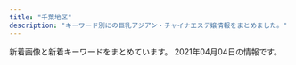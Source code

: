```yaml
---
title: "千葉地区"
description: "キーワード別にの巨乳アジアン・チャイナエステ嬢情報をまとめました。"
---
```


新着画像と新着キーワードをまとめています。
2021年04月04日の情報です。

<DmmAffiliateIns />
<KeywordTable
  shops={
    [
    {
        "name": "\u5143\u6c17\u5802",
        "url": "http://genkidou-massage.work/",
        "img_links": [
            "http://genkidou-massage.work/sp/img/t-a.jpg",
            "http://genkidou-massage.work/img/botton.jpg",
            "http://genkidou-massage.work/sp/img/t-r.jpg",
            "http://genkidou-massage.work/sp/img/p2.jpg",
            "http://genkidou-massage.work/img/xmas.png",
            "http://genkidou-massage.work/sp/img/time2.jpg",
            "http://genkidou-massage.work/sp/img/p1.jpg",
            "http://genkidou-massage.work/img/s3.jpg",
            "http://genkidou-massage.work/sp/img/st4.jpg",
            "http://genkidou-massage.work/sp/img/cam.jpg",
            "http://genkidou-massage.work/sp/img/tel.jpg",
            "http://genkidou-massage.work/sp/img/t-o.jpg",
            "http://genkidou-massage.work/img/sta1.jpg",
            "http://genkidou-massage.work/img/pickup20.jpg",
            "http://genkidou-massage.work/img/st4.jpg",
            "http://genkidou-massage.work/sp/img/pic.jpg",
            "http://genkidou-massage.work/img/fla-2.jpg",
            "http://genkidou-massage.work/sp/img/info.jpg",
            "http://genkidou-massage.work/sp/img/pc.jpg",
            "http://genkidou-massage.work/sp/img/t-s.jpg",
            "http://genkidou-massage.work/sp/img/t-t.jpg",
            "http://genkidou-massage.work/img/st2.jpg",
            "http://genkidou-massage.work/img/head.jpg",
            "http://genkidou-massage.work/img/sta2.jpg",
            "http://genkidou-massage.work/img/nos.jpg",
            "http://genkidou-massage.work/img/st1.jpg",
            "http://genkidou-massage.work/img/sta3.jpg",
            "http://genkidou-massage.work/sp/img/sys.jpg",
            "http://genkidou-massage.work/img/fla.jpg",
            "http://genkidou-massage.work/img/st3.jpg",
            "http://genkidou-massage.work/sp/img/botton.jpg",
            "http://genkidou-massage.work/sp/img/st3.jpg",
            "http://genkidou-massage.work/sp/img/st2.jpg",
            "http://genkidou-massage.work/img/s1.jpg",
            "http://genkidou-massage.work/img/s4.jpg",
            "http://genkidou-massage.work/sp/img/time.jpg",
            "http://genkidou-massage.work/img/s2.jpg",
            "http://genkidou-massage.work/sp/img/add.jpg",
            "http://genkidou-massage.work/sp/img/p3.jpg",
            "http://genkidou-massage.work/sp/img/tit.jpg",
            "http://genkidou-massage.work/img/sta4.jpg",
            "http://genkidou-massage.work/sp/img/st1.jpg"
        ],
        "keywords": {
            "86": 2,
            "D": 4,
            "E": 2,
            "85": 3,
            "84": 1,
            "88": 2,
            "C": 13
        },
        "station": "JR\u90fd\u8cc0\u99c5\u897f\u53e3"
    },
    {
        "keywords": {
            "C": 12,
            "83": 6,
            "86": 24,
            "D": 30
        },
        "name": "\u30e9\u30e0\u30b8",
        "url": "http://lambsey.ies.bz/",
        "station": "JR\u56db\u8857\u9053\u99c5\u5317\u53e3",
        "img_links": [
            "http://lambsey.ies.bz/photos/sites/68/2021/03/2021032410243538.jpg",
            "http://lambsey.ies.bz/photos/sites/68/2020/07/2020071309484619.jpg",
            "http://lambsey.ies.bz/images/zi_staff.png",
            "http://lambsey.ies.bz/images/staff_bj4.png",
            "http://lambsey.ies.bz/images/top.jpg",
            "http://lambsey.ies.bz/photos/sites/68/2021/04/2021040407573857.jpg",
            "http://lambsey.ies.bz/photos/sites/68/2020/07/2020071309484790.jpg",
            "http://lambsey.ies.bz/images/room3.jpg",
            "http://lambsey.ies.bz/images/line1.png",
            "http://lambsey.ies.bz/images/room1.jpg",
            "http://lambsey.ies.bz/images/s_news.png",
            "http://lambsey.ies.bz/images/room2.jpg",
            "http://lambsey.ies.bz/photos/sites/68/2021/04/2021040407573590.jpg",
            "http://lambsey.ies.bz/photos/sites/68/2021/04/2021040407573749.jpg",
            "http://lambsey.ies.bz/images/room4.jpg",
            "http://lambsey.ies.bz/images/info.jpg"
        ]
    },
    {
        "name": "\u304a\u304b\u3048\u308a",
        "url": "http://www.cianzan.xyz/",
        "station": "JR\u56db\u8857\u9053\u99c5\u5317\u53e3",
        "img_links": [
            "http://www.cianzan.xyz/static/picture/left.jpg",
            "http://www.cianzan.xyz/static/picture/tel.png",
            "http://www.cianzan.xyz/static/picture/nav-005.png",
            "http://www.cianzan.xyz/static/picture/top003.jpg",
            "http://www.cianzan.xyz/uploads/201209/1-201209110351409.jpg",
            "http://www.cianzan.xyz/static/picture/right.jpg",
            "http://www.cianzan.xyz/static/picture/nav-002.png",
            "http://www.cianzan.xyz/uploads/201207/1-20120G05I9133.jpg",
            "http://www.cianzan.xyz/uploads/201207/1-20120G05H03F.jpg",
            "http://www.cianzan.xyz/static/picture/nav-006.png",
            "http://www.cianzan.xyz/static/picture/nav-001.png",
            "http://www.cianzan.xyz/uploads/201204/1-20120414525DJ.jpg",
            "http://www.cianzan.xyz/static/picture/nav-003.png",
            "http://www.cianzan.xyz/uploads/201204/1-20120414562N15.jpg",
            "http://www.cianzan.xyz/static/picture/top01.png",
            "http://www.cianzan.xyz/uploads/201209/1-20120911033J44.jpg",
            "http://www.cianzan.xyz/static/picture/nav-004.png"
        ],
        "keywords": {
            "D": 2,
            "86": 2
        }
    },
    {
        "url": "http://aimise.com/",
        "name": "\u91d1\u73b2\u74cf-\u30ad\u30f3\u30ec\u30fc\u30ed\u30fc-",
        "keywords": {},
        "station": "\u9ad8\u6839\u6728\u6238\u99c5\u5357\u53e3",
        "img_links": [
            "http://aimise.com/images/iyasi6.jpg",
            "http://aimise.com/xj/hf/3.jpg",
            "http://aimise.com/images/iyasi8.jpg",
            "http://aimise.com/images/240425-1210261S50276.png",
            "http://aimise.com/xj/004.jpg",
            "http://aimise.com/xj/006.jpg",
            "http://aimise.com/images/an1.jpg",
            "http://aimise.com/xj/002.jpg",
            "http://aimise.com/xj/005.jpg",
            "http://aimise.com/images/iyasi4.jpg",
            "http://aimise.com/images/an6.jpg",
            "http://aimise.com/xj/02.jpg",
            "http://aimise.com/images/iyasi5.jpg",
            "http://aimise.com/images/iyasi7.jpg",
            "http://aimise.com/images/iyasi2.jpg",
            "http://aimise.com/xj/001.jpg",
            "http://aimise.com/images/an2.jpg",
            "http://aimise.com/images/an4.jpg",
            "http://aimise.com/images/an5.jpg",
            "http://aimise.com/xj/hf/1.jpg",
            "http://aimise.com/images/an3.jpg",
            "http://aimise.com/xj/01.jpg",
            "http://aimise.com/xj/003.jpg",
            "http://aimise.com/xj/hf/4.jpg",
            "http://aimise.com/xj/03.jpg",
            "http://aimise.com/images/iyasi3.jpg",
            "http://aimise.com/xj/hf/2.jpg"
        ]
    },
    {
        "url": "http://golden-time.jpn.mn/",
        "keywords": {
            "84": 1,
            "85": 5,
            "D": 17,
            "80": 1,
            "87": 4,
            "E": 1,
            "C": 1,
            "83": 1,
            "86": 7
        },
        "img_links": [
            "http://golden-time.jpn.mn/images/side_link.jpg",
            "http://golden-time.jpn.mn/photos/sites/69/2019/12/201912060728409.jpg",
            "http://golden-time.jpn.mn/images/side_tel.jpg",
            "http://golden-time.jpn.mn/images/link_nav02.jpg",
            "http://golden-time.jpn.mn/images/sp_top.jpg",
            "http://golden-time.jpn.mn/images/link_nav07.jpg",
            "http://golden-time.jpn.mn/photos/sites/69/2019/12/2019120901533068.jpg",
            "http://golden-time.jpn.mn/photos/sites/69/2021/03/2021032214280286.jpg",
            "http://golden-time.jpn.mn/photos/sites/69/2021/03/2021031615565242.jpg",
            "http://golden-time.jpn.mn/photos/sites/69/2021/03/2021032410092298.jpg",
            "http://golden-time.jpn.mn/images/link_nav04.jpg",
            "http://golden-time.jpn.mn/images/link_nav06.jpg",
            "http://golden-time.jpn.mn/photos/sites/69/2019/12/2019120209284861.jpg",
            "http://golden-time.jpn.mn/photos/sites/69/2020/11/2020110608161178.jpg",
            "http://golden-time.jpn.mn/images/top.png",
            "http://golden-time.jpn.mn/photos/sites/69/2019/12/2019120209284923.jpg",
            "http://golden-time.jpn.mn/images/top_slider01.jpg",
            "http://golden-time.jpn.mn/photos/sites/69/2020/09/2020091207514598.jpg",
            "http://golden-time.jpn.mn/photos/sites/69/2020/06/2020061808580654.jpg",
            "http://golden-time.jpn.mn/photos/sites/69/2019/12/2019120209284771.jpg",
            "http://golden-time.jpn.mn/photos/sites/69/2019/12/2019120901533068-e1615776512845.jpg",
            "http://golden-time.jpn.mn/photos/sites/69/2020/05/2020053002120414.jpg",
            "http://golden-time.jpn.mn/photos/sites/69/2021/03/2021032214275643.jpg",
            "http://golden-time.jpn.mn/photos/sites/69/2020/09/202009160836574.jpg",
            "http://golden-time.jpn.mn/images/link_nav03.jpg",
            "http://golden-time.jpn.mn/images/link_nav05.jpg",
            "http://golden-time.jpn.mn/photos/sites/69/2021/03/2021031614251878.jpg",
            "http://golden-time.jpn.mn/images/info2.jpg",
            "http://golden-time.jpn.mn/photos/sites/69/2019/12/2019120804110927.jpg",
            "http://golden-time.jpn.mn/images/top_slider02.png",
            "http://golden-time.jpn.mn/images/info3.jpg",
            "http://golden-time.jpn.mn/photos/sites/69/2020/12/2020122203240620.jpg",
            "http://golden-time.jpn.mn/images/link_nav01.jpg",
            "http://golden-time.jpn.mn/images/info1.jpg",
            "http://golden-time.jpn.mn/photos/sites/69/2020/09/2020091207515151.jpg",
            "http://golden-time.jpn.mn/photos/sites/69/2019/12/2019121206424523.jpg",
            "http://golden-time.jpn.mn/images/side_mobile.jpg",
            "http://golden-time.jpn.mn/photos/sites/69/2019/12/2019122305283220.jpg",
            "http://golden-time.jpn.mn/photos/sites/69/2021/03/2021032410103494.jpg",
            "http://golden-time.jpn.mn/photos/sites/69/2020/11/2020111607331079.jpg",
            "http://golden-time.jpn.mn/photos/sites/69/2021/03/2021031614261277.jpg",
            "http://golden-time.jpn.mn/images/ico01.png"
        ],
        "station": "JR\u6d25\u7530\u6cbc\u99c5\u5317\u53e3",
        "name": "\u30b4\u30fc\u30eb\u30c7\u30f3\u30bf\u30a4\u30e0"
    },
    {
        "url": "http://massage-relax.xyz/",
        "img_links": [
            "http://massage-relax.xyz/images/fla.jpg",
            "http://massage-relax.xyz/images/cg03.jpg",
            "http://massage-relax.xyz/images/r3.jpg",
            "http://massage-relax.xyz/link/menlog.jpg",
            "http://massage-relax.xyz/images/cg05.jpg",
            "http://massage-relax.xyz/images/tit2.jpg",
            "http://massage-relax.xyz/images/head.jpg",
            "http://massage-relax.xyz/images/cg01.jpg",
            "http://massage-relax.xyz/images/r1.jpg",
            "http://massage-relax.xyz/images/no.png",
            "http://massage-relax.xyz/images/line.png",
            "http://massage-relax.xyz/images/tit1.jpg",
            "http://massage-relax.xyz/images/cg06.jpg",
            "http://massage-relax.xyz/images/cg02.jpg",
            "http://massage-relax.xyz/images/cg07.jpg",
            "http://massage-relax.xyz/images/tit4.jpg",
            "http://massage-relax.xyz/images/r2.jpg",
            "http://massage-relax.xyz/images/r4.jpg",
            "http://massage-relax.xyz/images/tit3.jpg"
        ],
        "keywords": {
            "86": 10,
            "E": 4,
            "85": 2,
            "D": 8
        },
        "station": "JR\u4f50\u5009\u99c5\u5317\u53e3",
        "name": "\u60a0\u60a0\uff5e\u3086\u3046\u3086\u3046\uff5e"
    },
    {
        "keywords": {
            "86": 1,
            "84": 1,
            "85": 2
        },
        "station": "JR\u6210\u7530\u99c5\u6771\u53e3",
        "url": "http://heart-est.tokyo/",
        "img_links": [
            "http://heart-est.tokyo/images/r3.jpg",
            "http://heart-est.tokyo/images/staff-tite.jpg",
            "http://heart-est.tokyo/images/s03.jpg",
            "http://heart-est.tokyo/images/new-t.jpg",
            "http://heart-est.tokyo/images/riri.jpg",
            "http://heart-est.tokyo/images/risa.jpg",
            "http://heart-est.tokyo/images/heart.png",
            "http://heart-est.tokyo/images/r2.jpg",
            "http://heart-est.tokyo/images/r4.jpg",
            "http://heart-est.tokyo/images/g0.jpg",
            "http://heart-est.tokyo/images/link-tite.jpg",
            "http://heart-est.tokyo/images/newface-t.jpg",
            "http://heart-est.tokyo/images/end.png",
            "http://heart-est.tokyo/images/s01.jpg",
            "http://heart-est.tokyo/images/emi.jpg",
            "http://heart-est.tokyo/images/shizuka.jpg",
            "http://heart-est.tokyo/images/haruka.jpg",
            "http://heart-est.tokyo/images/r1.jpg"
        ],
        "name": "\u307e\u3054\u3053\u308d"
    },
    {
        "station": "\u4eac\u6210\u81fc\u4e95\u99c5\u5317\u53e3",
        "url": "http://tsukinokoi.tyo.ac/",
        "img_links": [
            "http://tsukinokoi.a1.tyo.ac/upload/sites/10/2016/12/staff2-280x411.jpg",
            "http://tsukinokoi.tyo.ac/images/s_pick.png",
            "http://tsukinokoi.a1.tyo.ac/upload/sites/10/2016/12/staff1.jpg",
            "http://tsukinokoi.tyo.ac/images/s_news.png",
            "http://tsukinokoi.tyo.ac/images/new.png",
            "http://tsukinokoi.a1.tyo.ac/upload/sites/10/2016/12/staff1-280x411.jpg",
            "http://tsukinokoi.tyo.ac/images/info1.png",
            "http://tsukinokoi.a1.tyo.ac/upload/sites/10/2016/12/staff2.jpg",
            "http://tsukinokoi.tyo.ac/images/s_staff.png",
            "http://tsukinokoi.tyo.ac/images/top.png"
        ],
        "keywords": {
            "C": 7
        },
        "name": "\u6708\u306e\u604b"
    },
    {
        "url": "http://massage-est.net/",
        "img_links": [
            "http://massage-est.net/images/nav-004.png",
            "http://massage-est.net/images/tel.png",
            "http://massage-est.net/images/nav-001.png",
            "http://massage-est.net/images/nav-003.png",
            "http://massage-est.net/images/cg02.jpg",
            "http://massage-est.net/images/nav-002.png",
            "http://massage-est.net/images/nav-006.png",
            "http://massage-est.net/images/cg05.jpg",
            "http://massage-est.net/images/no.png",
            "http://massage-est.net/images/nav-005.png"
        ],
        "station": "JR\u516b\u5e61\u5bbf\u99c5\u897f\u53e3",
        "keywords": {
            "D": 2,
            "86": 2
        },
        "name": "\u8309\u8389\u82b1"
    },
    {
        "station": "JR\u6210\u7530\u99c5",
        "url": "http://www.ikoi-este.com/",
        "img_links": [
            "http://www.ikoi-este.com/images/interior/s1.jpg",
            "http://www.ikoi-este.com/images/interior/s2.jpg",
            "http://www.ikoi-este.com/sp/img/3.jpg",
            "http://www.ikoi-este.com/images/menu/staff_off.jpg",
            "http://www.ikoi-este.com/images/girl/gal_2104030100051617422410004.jpg",
            "http://www.ikoi-este.com/sp/img/6.jpg",
            "http://www.ikoi-este.com/images/interior/s3.jpg",
            "http://www.ikoi-este.com/i/images/6.jpg",
            "http://www.ikoi-este.com/images/interior/1.jpg",
            "http://www.ikoi-este.com/sp/img/1.jpg",
            "http://www.ikoi-este.com/sp/img/4.jpg",
            "http://www.ikoi-este.com/i/images/2.jpg",
            "http://www.ikoi-este.com/images/menu/contents_off.jpg",
            "http://www.ikoi-este.com/images/girl/gal_2104030134471617424572004.jpg",
            "http://www.ikoi-este.com/images/girl/gal_2104030102251617422567005.jpg",
            "http://www.ikoi-este.com/sp/img/5.jpg",
            "http://www.ikoi-este.com/images/menu/interior_off.jpg",
            "http://www.ikoi-este.com/images/y.jpg",
            "http://www.ikoi-este.com/images/interior/s4.jpg",
            "http://www.ikoi-este.com/images/girl/gal_2104030102251617422567004.jpg",
            "http://www.ikoi-este.com/images/interior/s6.jpg",
            "http://www.ikoi-este.com/images/contents.jpg",
            "http://www.ikoi-este.com/images/girl/gal_2104030100051617422410005.jpg",
            "http://www.ikoi-este.com/images/interior/s5.jpg",
            "http://www.ikoi-este.com/i/images/4.jpg",
            "http://www.ikoi-este.com/i/images/1.jpg",
            "http://www.ikoi-este.com/i/images/3.jpg",
            "http://www.ikoi-este.com/i/images/5.jpg",
            "http://www.ikoi-este.com/sp/img/2.jpg",
            "http://www.ikoi-este.com/images/menu/top_off.jpg",
            "http://www.ikoi-este.com/images/girl/gal_2104030134471617424572005.jpg"
        ],
        "name": "\u3044\u3053\u3044 \u61a9",
        "keywords": {}
    },
    {
        "url": "http://es-happy.work/",
        "name": "\u60a0",
        "keywords": {},
        "station": "JR\u6210\u7530\u99c5",
        "img_links": [
            "http://es-happy.work/images/head.jpg",
            "http://es-happy.work/images/2.jpg",
            "http://es-happy.work/images/ac2.jpg",
            "http://es-happy.work/images/int2.jpg",
            "http://es-happy.work/staff/sora.jpg",
            "http://es-happy.work/images/sys2.jpg",
            "http://es-happy.work/images/3.jpg",
            "http://es-happy.work/images/news.jpg",
            "http://es-happy.work/img/momo1.jpg",
            "http://es-happy.work/staff/runa.jpg",
            "http://es-happy.work/staff/momo.jpg",
            "http://es-happy.work/images/int1.jpg",
            "http://es-happy.work/images/ac1.jpg",
            "http://es-happy.work/images/tr1.jpg",
            "http://es-happy.work/images/tr.jpg",
            "http://es-happy.work/images/int3.jpg",
            "http://es-happy.work/images/1.jpg",
            "http://es-happy.work/img/sora1.jpg",
            "http://es-happy.work/images/tr2.jpg",
            "http://es-happy.work/images/sys1.jpg",
            "http://es-happy.work/images/interior_t.jpg",
            "http://es-happy.work/images/concept.jpg",
            "http://es-happy.work/img/runa1.jpg",
            "http://es-happy.work/images/sys3.jpg",
            "http://es-happy.work/images/tr3.jpg",
            "http://es-happy.work/images/staff_t.jpg",
            "http://es-happy.work/images/topgirl.jpg"
        ]
    },
    {
        "station": "JR\u4f50\u5009\u99c5\u5317\u53e3",
        "keywords": {},
        "img_links": [
            "http://aroma-relax.pink/link/menlog.jpg",
            "http://aroma-relax.pink/images/r2.jpg",
            "http://aroma-relax.pink/images/cg011.jpg",
            "http://aroma-relax.pink/images/cg02.jpg",
            "http://aroma-relax.pink/images/top.jpg",
            "http://aroma-relax.pink/images/cg05.jpg",
            "http://aroma-relax.pink/images/cg01.jpg",
            "http://aroma-relax.pink/images/r1.jpg",
            "http://aroma-relax.pink/images/cg03.jpg"
        ],
        "url": "http://aroma-relax.pink/",
        "name": "\u6e80\u8db3"
    },
    {
        "keywords": {},
        "name": "\u865c\u7f8e\u4eba\uff5e\u3068\u308a\u3053\u3073\u3058\u3093\uff5e",
        "station": "\u516b\u5343\u4ee3\u53f0\u99c5\u897f\u53e3",
        "url": "https://y-bijin.aoaoeo.com/",
        "img_links": []
    },
    {
        "station": "\u4eac\u6210\u5343\u8449\u4e2d\u592e\u99c5\u897f\u53e3",
        "name": "\u30a4\u30d6",
        "keywords": {
            "D": 5,
            "85": 2,
            "E": 1,
            "86": 3,
            "87": 1
        },
        "img_links": [
            "https://eve.iest.info/images/s_news.jpg",
            "https://eve.iest.info/images/mobile.jpg",
            "https://eve.iest.info/photos/sites/86/2021/02/2021021805312762.jpg",
            "https://eve.iest.info/photos/sites/86/2020/12/2020120704342160.jpg",
            "https://eve.iest.info/images/top.jpg",
            "https://eve.iest.info/images/s_staff.jpg",
            "https://eve.iest.info/photos/sites/86/2020/12/2020121105320296.jpg",
            "https://eve.iest.info/photos/sites/86/2020/12/2020120704342315.jpg",
            "https://eve.iest.info/photos/sites/86/2020/12/2020120704342237.jpg",
            "https://eve.iest.info/photos/sites/86/2020/12/202012070434226.jpg"
        ],
        "url": "https://eve.iest.info/"
    },
    {
        "keywords": {
            "87": 3,
            "86": 2,
            "C": 1,
            "D": 5,
            "93": 2,
            "E": 1,
            "85": 1
        },
        "station": "JR\u7a32\u6bdb\u99c5\u6771\u53e3",
        "url": "http://www.aya-esthe.xyz/",
        "img_links": [
            "http://www.aya-esthe.xyz/images/head.jpg",
            "http://www.aya-esthe.xyz/files/054.jpg",
            "http://www.aya-esthe.xyz/images/mobile.jpg",
            "http://www.aya-esthe.xyz/files/027-02.jpg",
            "http://www.aya-esthe.xyz/files/027.jpg",
            "http://www.aya-esthe.xyz/images/interior_t.jpg",
            "http://www.aya-esthe.xyz/images/staff_t.jpg",
            "http://www.aya-esthe.xyz/images/tel.jpg",
            "http://www.aya-esthe.xyz/images/news.jpg",
            "http://www.aya-esthe.xyz/files/005-02.jpg",
            "http://www.aya-esthe.xyz/files/046.jpg",
            "http://www.aya-esthe.xyz/files/003-03.jpg",
            "http://www.aya-esthe.xyz/files/005-03.jpg",
            "http://www.aya-esthe.xyz/files/045-03.jpg",
            "http://www.aya-esthe.xyz/files/003-02.jpg",
            "http://www.aya-esthe.xyz/images/sys1.jpg",
            "http://www.aya-esthe.xyz/files/027-03.jpg",
            "http://www.aya-esthe.xyz/files/054-02.jpg",
            "http://www.aya-esthe.xyz/files/051-03.jpg",
            "http://www.aya-esthe.xyz/files/045-02.jpg",
            "http://www.aya-esthe.xyz/files/046-03.jpg",
            "http://www.aya-esthe.xyz/files/006-03.jpg",
            "http://www.aya-esthe.xyz/files/006-02.jpg",
            "http://www.aya-esthe.xyz/images/int2.jpg",
            "http://www.aya-esthe.xyz/files/046-02.jpg",
            "http://www.aya-esthe.xyz/files/051-02.jpg",
            "http://www.aya-esthe.xyz/files/003.jpg",
            "http://www.aya-esthe.xyz/files/054-03.jpg",
            "http://www.aya-esthe.xyz/files/005.jpg",
            "http://www.aya-esthe.xyz/files/006.jpg",
            "http://www.aya-esthe.xyz/images/link_t.jpg",
            "http://www.aya-esthe.xyz/files/045.jpg",
            "http://www.aya-esthe.xyz/files/051.jpg"
        ],
        "name": "\u5f69 \u3042\u3084"
    },
    {
        "station": "JR\u8302\u539f\u99c5\u5357\u53e3",
        "keywords": {},
        "img_links": [
            "http://www.orange-est.com/images/common/201209044137telephone.jpg",
            "http://www.orange-est.com/images/girl/gal_2012090519081607502033005.jpg",
            "http://www.orange-est.com/images/common/201209044137main.jpg",
            "http://www.orange-est.com/images/menu/info02.jpg",
            "http://www.orange-est.com/images/info/info01.jpg",
            "http://www.orange-est.com/images/menu/ac02.jpg",
            "http://www.orange-est.com/images/girl/gal_2012090519241607501998005.jpg",
            "http://www.orange-est.com/images/menu/top02.jpg",
            "http://www.orange-est.com/images/girl/gal_2012280703521609149903005.jpg",
            "http://www.orange-est.com/images/common/170912073106right.jpg",
            "http://www.orange-est.com/images/info/info02.jpg",
            "http://www.orange-est.com/images/girls_top.jpg",
            "http://www.orange-est.com/images/menu/esthe02.jpg",
            "http://www.orange-est.com/images/common/201209044137index.jpg",
            "http://www.orange-est.com/images/menu/link02.jpg"
        ],
        "url": "http://www.orange-est.com/",
        "name": "\u30aa\u30ec\u30f3\u30b8"
    },
    {
        "station": "JR\u7a32\u6bdb\u99c5\u6771\u53e3",
        "img_links": [
            "http://www.rakuraku-inage.info/files/017-02.jpg",
            "http://www.rakuraku-inage.info/files/017.jpg",
            "http://www.rakuraku-inage.info/files/021-03.jpg",
            "http://www.rakuraku-inage.info/images/icon_top.png",
            "http://www.rakuraku-inage.info/files/047-02.jpg",
            "http://www.rakuraku-inage.info/files/063.jpg",
            "http://www.rakuraku-inage.info/images/mainImg_sub.jpg",
            "http://www.rakuraku-inage.info/files/061.jpg",
            "http://www.rakuraku-inage.info/common/images/photo03.jpg",
            "http://www.rakuraku-inage.info/files/047.jpg",
            "http://www.rakuraku-inage.info/files/047-03.jpg",
            "http://www.rakuraku-inage.info/files/063-02.jpg",
            "http://www.rakuraku-inage.info/files/063-03.jpg",
            "http://www.rakuraku-inage.info/images/btn2.png",
            "http://www.rakuraku-inage.info/images/icon_tel.png",
            "http://www.rakuraku-inage.info/common/images/photo02.jpg",
            "http://www.rakuraku-inage.info/files/021.jpg",
            "http://www.rakuraku-inage.info/files/061-03.jpg",
            "http://www.rakuraku-inage.info/images/icon_staff.png",
            "http://www.rakuraku-inage.info/files/061-02.jpg",
            "http://www.rakuraku-inage.info/files/021-02.jpg",
            "http://www.rakuraku-inage.info/files/017-03.jpg",
            "http://www.rakuraku-inage.info/images/icon_info.png",
            "http://www.rakuraku-inage.info/common/images/photo01.jpg"
        ],
        "name": "\u3089\u304f\u3089\u304f",
        "url": "http://www.rakuraku-inage.info/",
        "keywords": {
            "88": 4,
            "87": 8,
            "85": 4,
            "86": 4,
            "C": 4,
            "D": 16
        }
    },
    {
        "img_links": [
            "http://flower-esthe.net/img/st4.jpg",
            "http://flower-esthe.net/img/noo.png",
            "http://flower-esthe.net/img/t5.jpg",
            "http://flower-esthe.net/img/t1.jpg",
            "http://flower-esthe.net/img/nosta.jpg",
            "http://flower-esthe.net/img/r3.jpg",
            "http://flower-esthe.net/img/st2.jpg",
            "http://flower-esthe.net/img/r1.jpg",
            "http://flower-esthe.net/img/stt3.jpg",
            "http://flower-esthe.net/img/top1.jpg",
            "http://flower-esthe.net/img/r2.jpg",
            "http://flower-esthe.net/img/r4.jpg",
            "http://flower-esthe.net/img/t2.jpg",
            "http://flower-esthe.net/img/st3.jpg",
            "http://flower-esthe.net/img/st1.jpg",
            "http://flower-esthe.net/img/no.png",
            "http://flower-esthe.net/img/sm.jpg",
            "http://flower-esthe.net/img/st8.jpg",
            "http://flower-esthe.net/img/t6.jpg",
            "http://flower-esthe.net/img/t4.jpg",
            "http://flower-esthe.net/img/stt1.jpg",
            "http://flower-esthe.net/img/f1.jpg",
            "http://flower-esthe.net/img/t3.jpg",
            "http://flower-esthe.net/img/st7.jpg",
            "http://flower-esthe.net/img/st6.jpg"
        ],
        "url": "http://flower-esthe.net/",
        "name": "\u30b7\u30fc\u30af\u30ec\u30c3\u30c8\u30c7\u30fc\u30c8",
        "station": "\u516b\u5343\u4ee3\u53f0\u99c5\u897f\u53e3",
        "keywords": {
            "88": 1,
            "E": 2,
            "86": 3,
            "C": 1,
            "87": 1,
            "D": 2
        }
    },
    {
        "name": "PAREO\u30fb\u30d1\u30ec\u30aa",
        "keywords": {
            "E": 6,
            "86": 18,
            "D": 24,
            "87": 12
        },
        "url": "http://pareo.ests.jp/",
        "img_links": [
            "http://pareo.ests.jp/images/room2.jpg",
            "http://pareo.ests.jp/photos/sites/30/2020/10/2020100416004380.jpg",
            "http://pareo.ests.jp/images/sp_top.jpg",
            "http://pareo.ests.jp/photos/sites/30/2021/03/202103091518084.jpg",
            "http://pareo.ests.jp/images/staff_bj2.png",
            "http://pareo.ests.jp/images/staff_bj4.png",
            "http://pareo.ests.jp/images/bian.png",
            "http://pareo.ests.jp/images/tit_staff.png",
            "http://pareo.ests.jp/images/sp_tit_news.png",
            "http://pareo.ests.jp/images/room3.jpg",
            "http://pareo.ests.jp/images/room1.jpg",
            "http://pareo.ests.jp/photos/sites/30/2021/01/2021010414173533.jpg",
            "http://pareo.ests.jp/images/room4.jpg",
            "http://pareo.ests.jp/images/top.jpg",
            "http://pareo.ests.jp/photos/sites/30/2021/01/2021011713324531.jpg",
            "http://pareo.ests.jp/photos/sites/30/2021/03/2021032310381567.jpg",
            "http://pareo.ests.jp/images/mobile.jpg"
        ],
        "station": "JR\u897f\u5343\u8449\u99c5\u5357\u53e3"
    },
    {
        "keywords": {},
        "name": "For You \u30d5\u30a9\u30fc\u30e6\u30fc",
        "url": "http://foryou.este.work/",
        "station": "\u6210\u7530\u99c5\u897f\u53e3",
        "img_links": [
            "http://foryou.este.work/index-5.htm.jpg",
            "http://foryou.este.work/index-11.htm.jpg",
            "http://foryou.este.work/resize_250.png",
            "http://foryou.este.work/sys1.png",
            "http://foryou.este.work/index-9.htm.jpg",
            "http://foryou.este.work/index-1.htm.jpg",
            "http://foryou.este.work/index-2.htm.jpg",
            "http://foryou.este.work/resize_1500-450.jpg",
            "http://foryou.este.work/re.jpg",
            "http://foryou.este.work/totop.png",
            "http://foryou.este.work/unnamed.png",
            "http://foryou.este.work/index-7.htm.jpg"
        ]
    },
    {
        "name": "Flower",
        "keywords": {},
        "url": "http://www.es-lime.info/",
        "station": "\u5343\u8449\u4e2d\u592e\u99c5\u6771\u53e3",
        "img_links": [
            "http://www.es-lime.info/img/ai1.jpg",
            "http://www.es-lime.info/images/int1.jpg",
            "http://www.es-lime.info/images/staff_t.jpg",
            "http://www.es-lime.info/staff/miyuki.jpg",
            "http://www.es-lime.info/img/ayumi1.jpg",
            "http://www.es-lime.info/images/menu/interior.png",
            "http://www.es-lime.info/img/miyuki1.jpg",
            "http://www.es-lime.info/images/right.png",
            "http://www.es-lime.info/images/rec.jpg",
            "http://www.es-lime.info/images/menu/staff.png",
            "http://www.es-lime.info/img/megumi1.jpg",
            "http://www.es-lime.info/img/yuki1.jpg",
            "http://www.es-lime.info/img/eko1.jpg",
            "http://www.es-lime.info/staff/eko.jpg",
            "http://www.es-lime.info/staff/megumi.jpg",
            "http://www.es-lime.info/staff/ayumi.jpg",
            "http://www.es-lime.info/images/news.jpg",
            "http://www.es-lime.info/images/tel.png",
            "http://www.es-lime.info/staff/ai.jpg",
            "http://www.es-lime.info/images/menu/top.png",
            "http://www.es-lime.info/staff/rina.jpg",
            "http://www.es-lime.info/images/int2.png",
            "http://www.es-lime.info/img/rina1.jpg",
            "http://www.es-lime.info/images/time.jpg",
            "http://www.es-lime.info/images/tg.png",
            "http://www.es-lime.info/images/interior_t.jpg",
            "http://www.es-lime.info/images/sys.jpg",
            "http://www.es-lime.info/staff/yuki.jpg"
        ]
    },
    {
        "img_links": [
            "http://www.es-chiba.com/images/index_22.png",
            "http://www.es-chiba.com/girl/girlc1.jpg",
            "http://www.es-chiba.com/images/index1_03.png",
            "http://www.es-chiba.com/images/index_01.png",
            "http://www.es-chiba.com/images/index_06.png",
            "http://www.es-chiba.com/images/index_10.png",
            "http://www.es-chiba.com/images/index_09.png",
            "http://www.es-chiba.com/girl/girli2.jpg",
            "http://www.es-chiba.com/girl/girlb2.jpg",
            "http://www.es-chiba.com/girl/girli3.jpg",
            "http://www.es-chiba.com/images/r1.jpg",
            "http://www.es-chiba.com/images/index_04.png",
            "http://www.es-chiba.com/images/index_19.png",
            "http://www.es-chiba.com/images/acc01.jpg",
            "http://www.es-chiba.com/images/index_08.png",
            "http://www.es-chiba.com/images/03.jpg",
            "http://www.es-chiba.com/girl/girlc3.jpg",
            "http://www.es-chiba.com/images/r6.jpg",
            "http://www.es-chiba.com/images/tit_info.png",
            "http://www.es-chiba.com/images/a01.jpg",
            "http://www.es-chiba.com/girl/girlb3.jpg",
            "http://www.es-chiba.com/images/a06.jpg",
            "http://www.es-chiba.com/images/s02.jpg",
            "http://www.es-chiba.com/images/line.jpg",
            "http://www.es-chiba.com/images/r5.jpg",
            "http://www.es-chiba.com/images/a02.jpg",
            "http://www.es-chiba.com/girl/girlb1.jpg",
            "http://www.es-chiba.com/images/a03.jpg",
            "http://www.es-chiba.com/images/index_05.png",
            "http://www.es-chiba.com/images/01.jpg",
            "http://www.es-chiba.com/images/s03.jpg",
            "http://www.es-chiba.com/images/a05.jpg",
            "http://www.es-chiba.com/girl/girli1.jpg",
            "http://www.es-chiba.com/images/a04.jpg",
            "http://www.es-chiba.com/images/index_14.png",
            "http://www.es-chiba.com/images/index_20.png",
            "http://www.es-chiba.com/girl/girlc2.jpg",
            "http://www.es-chiba.com/girl/girlh1.jpg",
            "http://www.es-chiba.com/girl/07.jpg",
            "http://www.es-chiba.com/images/s04.jpg",
            "http://www.es-chiba.com/images/index_12.png",
            "http://www.es-chiba.com/images/02.jpg",
            "http://www.es-chiba.com/images/hd.jpg",
            "http://www.es-chiba.com/images/index_11.png",
            "http://www.es-chiba.com/images/index_13.png",
            "http://www.es-chiba.com/images/r3.jpg",
            "http://www.es-chiba.com/images/index_07.png",
            "http://www.es-chiba.com/girl/girlh3.jpg",
            "http://www.es-chiba.com/images/tit_staff.png",
            "http://www.es-chiba.com/images/s01.jpg",
            "http://www.es-chiba.com/images/acc02.jpg",
            "http://www.es-chiba.com/images/r4.jpg",
            "http://www.es-chiba.com/images/sys.jpg",
            "http://www.es-chiba.com/images/tit_rec.png",
            "http://www.es-chiba.com/images/index_02.png",
            "http://www.es-chiba.com/images/index_17.png",
            "http://www.es-chiba.com/images/r2.jpg",
            "http://www.es-chiba.com/images/rec.jpg"
        ],
        "name": "\u80e1\u8776\u82b1",
        "url": "http://www.es-chiba.com/",
        "station": "\u4eac\u6210\u7dda\u5343\u8449\u4e2d\u592e\u99c5\u6771\u53e3",
        "keywords": {
            "88": 1,
            "D": 2,
            "84": 1,
            "F": 1,
            "82": 1,
            "89": 2,
            "C": 2
        }
    },
    {
        "keywords": {
            "85": 5,
            "84": 1,
            "86": 1,
            "88": 2,
            "87": 1,
            "C": 5,
            "D": 5
        },
        "url": "http://kurumioui.tokyo/",
        "station": "JR\u5e55\u5f35\u672c\u90f7\u99c5\u6771\u53e3",
        "name": "\u7652\u3057\u7f8e\u4eba",
        "img_links": [
            "http://kurumioui.tokyo/static/picture/nav02.png",
            "http://kurumioui.tokyo/static/picture/sp-tel.png",
            "http://kurumioui.tokyo/static/picture/m-top03.png",
            "http://kurumioui.tokyo/uploads/201001/1-201001104541N6.jpg",
            "http://kurumioui.tokyo/static/picture/nav03.png",
            "http://kurumioui.tokyo/uploads/210309/1-21030910121cC.jpg",
            "http://kurumioui.tokyo/static/picture/m-top02.png",
            "http://kurumioui.tokyo/static/picture/nav01.png",
            "http://kurumioui.tokyo/static/picture/nav06.png",
            "http://kurumioui.tokyo/uploads/210115/1-210115145112T9.jpg",
            "http://kurumioui.tokyo/static/picture/m-head03.png",
            "http://kurumioui.tokyo/static/picture/sp-qizu.png",
            "http://kurumioui.tokyo/uploads/201202/1-201202151356327.jpg",
            "http://kurumioui.tokyo/static/picture/nav05.png",
            "http://kurumioui.tokyo/uploads/201005/1-2010051JIB49.jpg",
            "http://kurumioui.tokyo/uploads/201001/1-20100110450K46.jpg",
            "http://kurumioui.tokyo/uploads/210305/1-21030516324K24.jpg",
            "http://kurumioui.tokyo/static/picture/m-top04.png",
            "http://kurumioui.tokyo/uploads/210104/1-210104102930511.jpg",
            "http://kurumioui.tokyo/uploads/210123/1-210123135621344.jpg",
            "http://kurumioui.tokyo/static/picture/nav04.png",
            "http://kurumioui.tokyo/uploads/201001/1-201001104A12O.jpg"
        ]
    },
    {
        "keywords": {
            "C": 7
        },
        "url": "https://www.orange-relaxation.com/",
        "station": "JR\u8607\u6211\u99c5",
        "name": "Orange \u30aa\u30e9\u30f3\u30b8\u30e5",
        "img_links": [
            "https://static.wixstatic.com/media/656261_d5f654a2160b48ac899281411259fefe~mv2.jpg",
            "https://static.wixstatic.com/media/656261_dc91ba7dbcfd49cf94b6f33f427eabc4~mv2.jpg",
            "https://static.wixstatic.com/media/656261_cd548a1ebd6547bca0b1f7902b51ec53~mv2.jpg",
            "https://static.wixstatic.com/media/656261_1e3c42dadc4c43f6a67e3c43ab3a7e86~mv2.jpg",
            "https://static.wixstatic.com/media/656261_f19819762927421fbc7e462b610e64db~mv2.jpg",
            "https://static.wixstatic.com/media/656261_13b56d76ba4b4f3fbdd2d614b7f3131a~mv2.jpg",
            "https://static.wixstatic.com/media/656261_352bc4d873814c08890c13c58d54ed11~mv2.jpg"
        ]
    },
    {
        "name": "\u6843\u6e90\u90f7",
        "keywords": {},
        "img_links": [
            "http://otona-room.work/5.jpg",
            "http://otona-room.work/movie.png",
            "http://otona-room.work/1.jpg",
            "http://otona-room.work/staff_5562_1531961868171342.jpg",
            "http://otona-room.work/0.jpg",
            "http://otona-room.work/b2.jpg",
            "http://otona-room.work/3.jpg",
            "http://otona-room.work/head_1_3705_1534384950723871.jpg",
            "http://otona-room.work/staff_7611_1551333114399883.jpg",
            "http://otona-room.work/head_2_3705_1542686088990068.jpg",
            "http://otona-room.work/furo.jpg",
            "http://otona-room.work/staff_5630_1549447096342302.jpg",
            "http://otona-room.work/staff_7611_1551333114399883.jpeg",
            "http://otona-room.work/g2.jpg",
            "http://otona-room.work/4.jpg",
            "http://otona-room.work/staff_5562_1531961868171342.jpeg",
            "http://otona-room.work/b3.jpg",
            "http://otona-room.work/2.jpg"
        ],
        "station": "\u6804\u753a\u99c51\u756a\u53e3",
        "url": "http://otona-room.work/"
    },
    {
        "station": "\u5343\u8449\u4e2d\u592e\u99c5\u6771\u53e3",
        "name": "\u30ea\u30be\u30fc\u30c8MAX",
        "img_links": [
            "https://resort-max.jpn.mn/photos/sites/133/2021/03/2021033116080222.jpg",
            "https://resort-max.jpn.mn/images/mobile.jpg",
            "https://resort-max.jpn.mn/images/ser3.jpg",
            "https://resort-max.jpn.mn/images/top1.jpg",
            "https://resort-max.jpn.mn/photos/sites/133/2021/03/2021033115584746.jpg",
            "https://resort-max.jpn.mn/images/1.jpg",
            "https://resort-max.jpn.mn/images/ser2.jpg",
            "https://resort-max.jpn.mn/images/s_reruit.png",
            "https://resort-max.jpn.mn/images/info.jpg",
            "https://resort-max.jpn.mn/images/2.jpg",
            "https://resort-max.jpn.mn/images/ser4.jpg",
            "https://resort-max.jpn.mn/images/ser1.jpg",
            "https://resort-max.jpn.mn/images/ser5.jpg",
            "https://resort-max.jpn.mn/photos/sites/133/2021/03/202103311608011.jpg",
            "https://resort-max.jpn.mn/images/top.jpg",
            "https://resort-max.jpn.mn/photos/sites/133/2021/03/2021033116080279.jpg",
            "https://resort-max.jpn.mn/images/s_staff.png",
            "https://resort-max.jpn.mn/photos/sites/133/2021/03/2021033115584880.jpg",
            "https://resort-max.jpn.mn/images/ser6.jpg",
            "https://resort-max.jpn.mn/images/news.png",
            "https://resort-max.jpn.mn/photos/sites/133/2021/03/2021033115584750.jpg"
        ],
        "keywords": {
            "D": 6,
            "85": 4,
            "87": 2
        },
        "url": "https://resort-max.jpn.mn/"
    },
    {
        "img_links": [
            "http://www.sakura-relax.xyz/images/rsubt1.png",
            "http://www.sakura-relax.xyz/images/rsubt5.png",
            "http://www.sakura-relax.xyz/images/b-online.png",
            "http://www.sakura-relax.xyz/photo_news/upimg/826735f59e51ce9198_0.jpg",
            "http://www.sakura-relax.xyz/images/tel2.png",
            "http://www.sakura-relax.xyz/photo_news/upimg/722845f04113e12e26_0.jpg",
            "http://www.sakura-relax.xyz/images/slider-img002.jpg",
            "http://www.sakura-relax.xyz/files/011.jpg",
            "http://www.sakura-relax.xyz/images/slider-img001.jpg",
            "http://www.sakura-relax.xyz/files/033.jpg",
            "http://www.sakura-relax.xyz/files/032-02.jpg",
            "http://www.sakura-relax.xyz/images/b-tel.png",
            "http://www.sakura-relax.xyz/files/011-02.jpg",
            "http://www.sakura-relax.xyz/photo_news/upimg/96987600678235ec58_0.jpg",
            "http://www.sakura-relax.xyz/files/032.jpg",
            "http://www.sakura-relax.xyz/images/m2.jpg",
            "http://www.sakura-relax.xyz/images/rsubt3.png",
            "http://www.sakura-relax.xyz/files/031.jpg",
            "http://www.sakura-relax.xyz/photo_news/upimg/827105ecc9fb6cdf66_0.jpg",
            "http://www.sakura-relax.xyz/images/m4.jpg",
            "http://www.sakura-relax.xyz/photo_news/upimg/779835eabd0b716dfc_0.jpg",
            "http://www.sakura-relax.xyz/files/030.jpg",
            "http://www.sakura-relax.xyz/images/rsubt2.png",
            "http://www.sakura-relax.xyz/images/rsubt6.png",
            "http://www.sakura-relax.xyz/images/m3.jpg",
            "http://www.sakura-relax.xyz/files/031-02.jpg",
            "http://www.sakura-relax.xyz/photo_news/upimg/540985f71445468556_0.jpg",
            "http://www.sakura-relax.xyz/images/rsubt7.png",
            "http://www.sakura-relax.xyz/photo_news/upimg/215885f1a37aac2e3e_0.jpg",
            "http://www.sakura-relax.xyz/images/m1.jpg",
            "http://www.sakura-relax.xyz/files/030-02.jpg",
            "http://www.sakura-relax.xyz/photo_news/upimg/190185eb4f804163a1_0.jpg",
            "http://www.sakura-relax.xyz/files/033-02.jpg",
            "http://www.sakura-relax.xyz/images/m6.jpg",
            "http://www.sakura-relax.xyz/images/rsubt4.png"
        ],
        "station": "JR\u56db\u8857\u9053\u99c5\u5317\u53e3",
        "name": "\u685c",
        "keywords": {
            "\u4e73": 12,
            "\u5de8\u4e73": 12,
            "90": 8,
            "\u30bb\u30af\u30b7\u30fc": 6,
            "E": 24,
            "89": 16,
            "87": 16,
            "D": 16
        },
        "url": "http://www.sakura-relax.xyz/"
    },
    {
        "keywords": {
            "E": 1,
            "86": 3,
            "C": 14,
            "D": 2
        },
        "name": "\u3084\u3059\u3089\u304e",
        "station": "\u5343\u8449\u4e2d\u592e\u99c5\u6771\u53e3",
        "img_links": [
            "http://yasuragi.jps.cm/images/r1.jpg",
            "http://yasuragi.jps.cm/images/top2.jpg",
            "http://yasuragi.jps.cm/photos/sites/52/2020/12/2020120108410335.jpg",
            "http://yasuragi.jps.cm/images/room4.jpg",
            "http://yasuragi.jps.cm/photos/sites/52/2020/12/2020121904260837.jpg",
            "http://yasuragi.jps.cm/images/room2.jpg",
            "http://yasuragi.jps.cm/images/news.jpg",
            "http://yasuragi.jps.cm/images/staff1.jpg",
            "http://yasuragi.jps.cm/photos/sites/52/2017/01/staff3.jpg",
            "http://yasuragi.jps.cm/photos/sites/52/2019/07/2019071306262265.jpg",
            "http://yasuragi.jps.cm/images/room1.jpg",
            "http://yasuragi.jps.cm/photos/sites/52/2021/02/202102170516289.jpg",
            "http://yasuragi.jps.cm/images/news2.jpg",
            "http://yasuragi.jps.cm/images/mobile.jpg",
            "http://yasuragi.jps.cm/images/news_dz.jpg",
            "http://yasuragi.jps.cm/images/top.jpg",
            "http://yasuragi.jps.cm/images/top1.jpg",
            "http://yasuragi.jps.cm/images/room3.jpg"
        ],
        "url": "http://yasuragi.jps.cm/"
    },
    {
        "keywords": {},
        "img_links": [
            "http://www.t-bell.work/images/8.jpg",
            "http://www.t-bell.work/images/staff_t.jpg",
            "http://www.t-bell.work/images/line.png",
            "http://www.t-bell.work/images/9.jpg",
            "http://www.t-bell.work/images/sys1.png",
            "http://www.t-bell.work/img/yuki1.jpg",
            "http://www.t-bell.work/img/mayu1.jpg",
            "http://www.t-bell.work/img/riri2.jpg",
            "http://www.t-bell.work/img/megumi1.jpg",
            "http://www.t-bell.work/images/news.jpg",
            "http://www.t-bell.work/images/head.jpg",
            "http://www.t-bell.work/img/ayumi2.jpg",
            "http://www.t-bell.work/images/info.jpg",
            "http://www.t-bell.work/img/riri1.jpg",
            "http://www.t-bell.work/images/10.jpg",
            "http://www.t-bell.work/images/5.jpg",
            "http://www.t-bell.work/images/11.jpg",
            "http://www.t-bell.work/images/si.png",
            "http://www.t-bell.work/img/kumi1.jpg",
            "http://www.t-bell.work/images/interior_t.jpg",
            "http://www.t-bell.work/images/1.jpg",
            "http://www.t-bell.work/images/4.jpg",
            "http://www.t-bell.work/images/7.jpg",
            "http://www.t-bell.work/img/ayumi1.jpg",
            "http://www.t-bell.work/img/sakura1.jpg",
            "http://www.t-bell.work/images/3.jpg",
            "http://www.t-bell.work/img/kumi3.jpg",
            "http://www.t-bell.work/img/momo1.jpg",
            "http://www.t-bell.work/images/6.jpg",
            "http://www.t-bell.work/images/sys2.png",
            "http://www.t-bell.work/images/interior.png",
            "http://www.t-bell.work/images/interior1.png",
            "http://www.t-bell.work/img/miho1.jpg",
            "http://www.t-bell.work/images/2.jpg",
            "http://www.t-bell.work/img/mayu2.jpg",
            "http://www.t-bell.work/img/kumi2.jpg",
            "http://www.t-bell.work/images/12.jpg"
        ],
        "station": "\u4eac\u6210\u7dda\u5343\u8449\u4e2d\u592e\u99c5\u6771\u53e3",
        "name": "\u685c\u6843",
        "url": "http://www.t-bell.work/"
    },
    {
        "keywords": {},
        "img_links": [
            "http://n-rlx.com/images/qr20190828190925748.png",
            "http://n-rlx.com/images/index_23.jpg",
            "http://n-rlx.com/girl/09.jpg",
            "http://n-rlx.com/images/rec.jpg",
            "http://n-rlx.com/images/03.jpg",
            "http://n-rlx.com/images/info.jpg",
            "http://n-rlx.com/images/index_16.jpg",
            "http://n-rlx.com/girl/012.jpg",
            "http://n-rlx.com/images/index_11.jpg",
            "http://n-rlx.com/images/index_02.jpg",
            "http://n-rlx.com/images/index_01.jpg",
            "http://n-rlx.com/images/index_03.jpg",
            "http://n-rlx.com/girl/010.jpg",
            "http://n-rlx.com/girl/00.jpg",
            "http://n-rlx.com/images/index_06.jpg",
            "http://n-rlx.com/images/index_05.jpg",
            "http://n-rlx.com/girl/011.jpg",
            "http://n-rlx.com/images/index_04.jpg",
            "http://n-rlx.com/images/info_11.jpg",
            "http://n-rlx.com/images/index_07.jpg",
            "http://n-rlx.com/images/staff_11.jpg",
            "http://n-rlx.com/images/rec_11.jpg",
            "http://n-rlx.com/images/index_22.jpg"
        ],
        "name": "\u30c0\u30a4\u30e4\u30e2\u30f3\u30c9",
        "url": "http://n-rlx.com/",
        "station": "JR\u6d25\u7530\u6cbc\u99c5\u5317\u53e3"
    },
    {
        "img_links": [
            "https://yoga.oceanwp.org/wp-content/uploads/2016/09/avatar.jpg",
            "https://beautytime.space/wp-content/uploads/2020/10/\u30a2\u30af\u30bb\u30b9\u30eb\u30fc\u30c82-1024x485.png",
            "https://beautytime.space/wp-content/uploads/2020/10/mmexport1604140517606.jpg",
            "https://beautytime.space/wp-content/uploads/elementor/thumbs/rina3-ozcekvwkqdljmcxrlasoi6p0ed9pcrmhowb1olewao.jpg",
            "https://beautytime.space/wp-content/uploads/2020/11/\u30ed\u30d3\u30fc20201113.jpg",
            "https://beautytime.space/wp-content/uploads/2020/10/DSC08765-scaled.jpg",
            "https://beautytime.space/wp-content/uploads/elementor/thumbs/staff1-owelm8h5970yvf8lka2hrlxltxd0sa7f2sfm6ij9c0.jpg",
            "https://beautytime.space/wp-content/uploads/elementor/thumbs/staff4-1-owelqgr00ctf493ev3w1zjia2cihf8zxnq49xc9hc0.png",
            "https://beautytime.space/wp-content/uploads/2021/02/\u4fa1\u683c\u886820210203.png",
            "https://beautytime.space/wp-content/uploads/2020/10/\u30a2\u30af\u30bb\u30b9\u30eb\u30fc\u30c81-1024x489.png",
            "https://beautytime.space/wp-content/uploads/elementor/thumbs/ayumi-p1e4ai767xx5vz0xcqd8l3yfna7x76gyoesoburif4.jpg",
            "https://beautytime.space/wp-content/uploads/2020/10/\u30a2\u30af\u30bb\u30b9\u30eb\u30fc\u30c83-1024x483.png",
            "https://beautytime.space/wp-content/uploads/2021/02/\u30ad\u30e3\u30f3\u30da\u30fc\u30f34-2-768x543.png",
            "https://beautytime.space/wp-content/uploads/elementor/thumbs/yuka-p50lu8ddrj4jzit1n7g1xcrmco1jnmazdqu6br4cn4.jpg"
        ],
        "keywords": {},
        "url": "https://beautytime.space/",
        "name": "\u30d3\u30e5\u30fc\u30c6\u30a3\u30fc\u30bf\u30a4\u30e0",
        "station": "\u5317\u7fd2\u5fd7\u91ce\u99c5"
    },
    {
        "name": "\u30eb\u30d3\u30fc",
        "station": "\u5343\u8449\u4e2d\u592e\u99c5\u897f\u53e3",
        "img_links": [],
        "keywords": {},
        "url": "http://estela-spa.ests.jp/"
    },
    {
        "url": "http://momoka.iest.info/",
        "station": "JR\u6d25\u7530\u6cbc\u99c5\u5317\u53e3",
        "keywords": {
            "83": 2,
            "84": 1,
            "87": 4,
            "82": 1,
            "88": 3,
            "89": 2,
            "F": 2,
            "86": 3,
            "G": 2,
            "C": 2,
            "D": 10,
            "91": 1,
            "90": 1,
            "E": 5,
            "85": 3
        },
        "name": "\u6843\u9999",
        "img_links": [
            "http://momoka.iest.info/photos/sites/11/2021/01/2021012512211971.jpg",
            "http://momoka.iest.info/images/tit_staff1.png",
            "http://momoka.iest.info/photos/sites/11/2020/01/202001061550092.jpg",
            "http://momoka.iest.info/photos/sites/11/2019/11/2019112219364120-e1578143326907.jpg",
            "http://momoka.iest.info/photos/sites/11/2019/11/2019112219364120.jpg",
            "http://momoka.iest.info/photos/sites/11/2021/02/2021021911090965.jpg",
            "http://momoka.iest.info/images/top.png",
            "http://momoka.iest.info/images/side_tel.jpg",
            "http://momoka.iest.info/photos/sites/11/2019/12/2019121918430664.jpg",
            "http://momoka.iest.info/images/sp_top.png",
            "http://momoka.iest.info/photos/sites/11/2019/12/2019120814110783.jpg",
            "http://momoka.iest.info/images/tit_new.png",
            "http://momoka.iest.info/images/side_mobile.jpg",
            "http://momoka.iest.info/photos/sites/11/2021/04/202104031114456.jpg",
            "http://momoka.iest.info/photos/sites/11/2020/08/2020081513232423.jpg",
            "http://momoka.iest.info/photos/sites/11/2020/10/2020100816592987.jpg",
            "http://momoka.iest.info/photos/sites/11/2020/07/2020073110302456-e1600047741736.jpg",
            "http://momoka.iest.info/images/link_nav03.jpg",
            "http://momoka.iest.info/images/end.png",
            "http://momoka.iest.info/images/link_nav01.jpg",
            "http://momoka.iest.info/images/staff01.png",
            "http://momoka.iest.info/photos/sites/11/2020/07/2020073110302456.jpg",
            "http://momoka.iest.info/images/tit_pick.png",
            "http://momoka.iest.info/images/link_nav04.jpg",
            "http://momoka.iest.info/images/staff02.png",
            "http://momoka.iest.info/images/link_nav06.jpg",
            "http://momoka.iest.info/photos/sites/11/2020/08/2020082910563494.jpg",
            "http://momoka.iest.info/photos/sites/11/2020/12/2020121016111969.jpg",
            "http://momoka.iest.info/images/link_nav05.jpg",
            "http://momoka.iest.info/photos/sites/11/2020/08/2020082910563494-e1599359041381.jpg",
            "http://momoka.iest.info/photos/sites/11/2020/02/2020020411095362.jpg",
            "http://momoka.iest.info/images/link_nav02.jpg",
            "http://momoka.iest.info/images/tit_link.png",
            "http://momoka.iest.info/photos/sites/11/2021/02/2021022610281385.jpg",
            "http://momoka.iest.info/photos/sites/11/2020/01/2020010615504056.jpg",
            "http://momoka.iest.info/photos/sites/11/2020/08/2020081513255337.jpg",
            "http://momoka.iest.info/photos/sites/11/2021/01/202101081554510.jpg",
            "http://momoka.iest.info/photos/sites/11/2020/08/202008311113307.jpg",
            "http://momoka.iest.info/photos/sites/11/2021/04/2021040412543851.jpg",
            "http://momoka.iest.info/photos/sites/11/2021/03/2021032715032815.jpg",
            "http://momoka.iest.info/photos/sites/11/2019/12/2019120410554229.jpg"
        ]
    },
    {
        "img_links": [
            "http://riversopdd.site/uploads/201102/1-201102145U1P3.jpg",
            "http://riversopdd.site/uploads/200807/1-200PG63506145.jpg",
            "http://riversopdd.site/uploads/210128/1-21012Q40403C5.jpg",
            "http://riversopdd.site/static/picture/nav-005.png",
            "http://riversopdd.site/uploads/200218/1-20021QG51A56.jpg",
            "http://riversopdd.site/static/picture/tel.png",
            "http://riversopdd.site/static/picture/nav-002.png",
            "http://riversopdd.site/static/picture/right.jpg",
            "http://riversopdd.site/static/picture/nav-001.png",
            "http://riversopdd.site/uploads/201016/1-2010161601241L.jpg",
            "http://riversopdd.site/static/picture/left.jpg",
            "http://riversopdd.site/uploads/201230/1-201230143424H5.jpg",
            "http://riversopdd.site/uploads/191021/1-19102112532L42.jpg",
            "http://riversopdd.site/static/picture/nav-006.png",
            "http://riversopdd.site/static/picture/nav-004.png",
            "http://riversopdd.site/uploads/191021/1-191021125359649.jpg",
            "http://riversopdd.site/uploads/200605/1-2006051J64E48.jpg",
            "http://riversopdd.site/uploads/191206/1-191206102GaK.jpg",
            "http://riversopdd.site/static/picture/nav-003.png",
            "http://riversopdd.site/static/picture/top003.jpg",
            "http://riversopdd.site/static/picture/top01.png"
        ],
        "url": "http://riversopdd.site/",
        "name": "\u7761\u84ee\u82b1",
        "keywords": {
            "86": 4,
            "F": 1,
            "D": 6,
            "94": 1,
            "85": 4,
            "C": 3,
            "88": 1
        },
        "station": "JR\u8607\u6211\u99c5\u897f\u53e3"
    },
    {
        "station": "\u5343\u8449\u4e2d\u592e\u99c5\u6771\u53e3",
        "img_links": [
            "http://yuraku.xyz/_src/18967479/sign-1.jpg",
            "http://yuraku.xyz/_src/18967466/img20170725121742291421.png",
            "http://yuraku.xyz/_src/20882127/img_3017.jpg",
            "http://yuraku.xyz/_src/18967527/sign.png",
            "http://yuraku.xyz/_src/51453457/wechatimg458.jpg",
            "http://yuraku.xyz/_src/18967460/5.png",
            "http://yuraku.xyz/_src/18967464/_dsf3394.jpg",
            "http://yuraku.xyz/_src/18967463/_dsf3390.jpg",
            "http://yuraku.xyz/_src/18967458/1.png",
            "http://yuraku.xyz/_src/36866010/wechatimg196.jpg",
            "http://yuraku.xyz/_src/18967526/sign.png",
            "http://yuraku.xyz/_src/18967446/img_2990.jpg",
            "http://yuraku.xyz/_src/18967484/img20170725142644542149.png",
            "http://yuraku.xyz/_src/18967495/img20170725223357156708.png",
            "http://yuraku.xyz/_src/18967454/3.png",
            "http://yuraku.xyz/_src/18967514/_dsf3393.jpg",
            "http://yuraku.xyz/_src/18967486/sign-1.jpg",
            "http://yuraku.xyz/_src/18967502/img20170726111759249054.png",
            "http://yuraku.xyz/_src/20882128/img_2891.jpg",
            "http://yuraku.xyz/_src/35726664/cam.jpg",
            "http://yuraku.xyz/_src/18967522/img20170726235401893025.png",
            "http://yuraku.xyz/_src/18967447/_x1m6343.jpg",
            "http://yuraku.xyz/_src/53238401/wechatimg487.jpg",
            "http://yuraku.xyz/_src/18967469/news.png",
            "http://yuraku.xyz/_src/36849610/wechatimg195.jpg",
            "http://yuraku.xyz/_src/18967510/img20170726235401893025.png",
            "http://yuraku.xyz/_src/18967518/_dsf3386.jpg",
            "http://yuraku.xyz/_src/18967497/sign.png",
            "http://yuraku.xyz/_src/18967450/top1.1.png",
            "http://yuraku.xyz/_src/18967452/2.png",
            "http://yuraku.xyz/_src/18967448/cam.jpg",
            "http://yuraku.xyz/_src/18967465/_dsf3386.jpg",
            "http://yuraku.xyz/_src/18967520/_dsf3394.jpg",
            "http://yuraku.xyz/_src/18967456/4.png",
            "http://yuraku.xyz/_src/18967516/_dsf3390.jpg"
        ],
        "name": "\u60a0\u697d",
        "keywords": {},
        "url": "http://yuraku.xyz/"
    },
    {
        "name": "\u5922\u5fc3\u5730",
        "img_links": [
            "http://www.yumegogoti.mensest.com/files/001.jpg",
            "http://www.yumegogoti.mensest.com/files/003-02.jpg",
            "http://www.yumegogoti.mensest.com/images/staff01.jpg",
            "http://www.yumegogoti.mensest.com/images/shop/shop03.jpg",
            "http://www.yumegogoti.mensest.com/images/shop/shop04.jpg",
            "http://www.yumegogoti.mensest.com/files/004-02.jpg",
            "http://www.yumegogoti.mensest.com/images/movie.jpg",
            "http://www.yumegogoti.mensest.com/images/shop/shop05.jpg",
            "http://www.yumegogoti.mensest.com/files/002.jpg",
            "http://www.yumegogoti.mensest.com/files/001-02.jpg",
            "http://www.yumegogoti.mensest.com/images/slider/2.jpg",
            "http://www.yumegogoti.mensest.com/files/004.jpg",
            "http://www.yumegogoti.mensest.com/images/tel.png",
            "http://www.yumegogoti.mensest.com/images/slider/1.jpg",
            "http://www.yumegogoti.mensest.com/images/link.jpg",
            "http://www.yumegogoti.mensest.com/images/guide.jpg",
            "http://www.yumegogoti.mensest.com/files/003.jpg",
            "http://www.yumegogoti.mensest.com/images/slider/3.jpg",
            "http://www.yumegogoti.mensest.com/images/shop/shop01.jpg",
            "http://www.yumegogoti.mensest.com/files/002-02.jpg",
            "http://www.yumegogoti.mensest.com/images/shop/shop02.jpg"
        ],
        "station": "JR\u4e94\u4e95\u99c5\u897f\u53e3",
        "keywords": {
            "86": 3,
            "D": 2,
            "87": 1,
            "C": 15
        },
        "url": "http://www.yumegogoti.mensest.com/"
    },
    {
        "url": "http://utopia.relax-good.com/",
        "keywords": {},
        "station": "JR\u6d25\u7530\u6cbc\u99c5\u5317\u53e3",
        "img_links": [
            "http://utopia.relax-good.com/img/cast/akane-01.jpg",
            "http://utopia.relax-good.com/img/cast/aki-02.jpg",
            "http://utopia.relax-good.com/img/line_mark.png",
            "http://menlog.net/link/menlog8831.jpg",
            "http://utopia.relax-good.com/img/interior/lobby.jpg",
            "http://utopia.relax-good.com/img/cast/yuki-01.jpg",
            "http://utopia.relax-good.com/img/cast/kaori-02.jpg",
            "http://utopia.relax-good.com/img/cast/natsumi-02.jpg",
            "http://utopia.relax-good.com/img/cast/miyu-01.jpg",
            "http://utopia.relax-good.com/img/cast/rina-02.jpg",
            "http://utopia.relax-good.com/img/cast/nana-01.jpg",
            "http://utopia.relax-good.com/img/banners/20161121110248_DHQPVQBC_UXZGZTLA.jpg",
            "https://qr-official.line.me/sid/M/vig0320r.png",
            "http://utopia.relax-good.com/img/cast/emi-01.jpg",
            "https://scdn.line-apps.com/n/line_add_friends/btn/ja.png",
            "http://utopia.relax-good.com/img/cast/miya-01.jpg",
            "http://utopia.relax-good.com/img/cast/uc.jpg",
            "http://utopia.relax-good.com/img/cast/momo-01.jpg",
            "http://utopia.relax-good.com/img/cast/mina-01.jpg",
            "http://utopia.relax-good.com/img/cast/rumi-05.jpg",
            "http://utopia.relax-good.com/img/cast/mari-02.jpg"
        ],
        "name": "utopia \uff5e\u30e6\u30fc\u30c8\u30d4\u30a2\uff5e"
    },
    {
        "keywords": {},
        "station": "\u52dd\u7530\u53f0\u99c5\u5357\u53e3",
        "img_links": [
            "http://pinnklibon.xyz/templets/default/picture/staff_t.png",
            "http://pinnklibon.xyz/uploads/210403/1-21040316132G34.jpg",
            "http://pinnklibon.xyz/templets/default/picture/news.jpg",
            "http://pinnklibon.xyz/uploads/210329/1-210329150641196.jpg",
            "http://pinnklibon.xyz/templets/default/picture/sys1.png",
            "http://pinnklibon.xyz/uploads/210329/1-210329150104491.jpg",
            "http://pinnklibon.xyz/templets/default/picture/int2.png",
            "http://pinnklibon.xyz/templets/default/picture/ta0.jpg",
            "http://pinnklibon.xyz/uploads/210329/1-210329145P12Y.jpg",
            "http://pinnklibon.xyz/templets/default/picture/concept.jpg",
            "http://pinnklibon.xyz/uploads/210329/1-210329145J9558.jpg",
            "http://pinnklibon.xyz/templets/default/picture/head1.jpg",
            "http://pinnklibon.xyz/uploads/210329/1-2103291504102O.jpg",
            "http://pinnklibon.xyz/templets/default/picture/rec1.png",
            "http://pinnklibon.xyz/uploads/210329/1-210329150421N3.jpg",
            "http://pinnklibon.xyz/uploads/210329/1-210329145UO04.jpg",
            "http://pinnklibon.xyz/templets/default/picture/interior_t.png",
            "http://pinnklibon.xyz/uploads/210403/1-210403161340918.jpg",
            "http://pinnklibon.xyz/uploads/210329/1-21032915004B21.jpg",
            "http://pinnklibon.xyz/templets/default/picture/sm.jpg",
            "http://pinnklibon.xyz/templets/default/picture/int3.png",
            "http://pinnklibon.xyz/templets/default/picture/rec2.png",
            "http://pinnklibon.xyz/templets/default/picture/line.png",
            "http://pinnklibon.xyz/uploads/210329/1-210329145T6127.jpg",
            "http://pinnklibon.xyz/uploads/210329/1-210329150545R6.jpg"
        ],
        "name": "\u3064\u307c\u307f",
        "url": "http://pinnklibon.xyz/"
    },
    {
        "url": "http://wureshii.tokyo/",
        "station": "JR\u6d25\u7530\u6cbc\u99c5\u5317\u53e3",
        "name": "\u304a\u304b\u3048\u308a",
        "img_links": [
            "http://wureshii.tokyo/static/picture/tit-gat.png",
            "http://wureshii.tokyo/uploads/200615/1-2006151Z4304L.jpg",
            "http://wureshii.tokyo/static/picture/room2.png",
            "http://wureshii.tokyo/uploads/201002/1-2010021312313Q.jpg",
            "http://wureshii.tokyo/uploads/200615/1-2006151Z210510.jpg",
            "http://wureshii.tokyo/uploads/201126/1-201126124I4E2.jpg",
            "http://wureshii.tokyo/uploads/200914/1-200914103K2H9.jpg",
            "http://wureshii.tokyo/uploads/200615/1-2006151Z631C5.jpg",
            "http://wureshii.tokyo/static/picture/room4.png",
            "http://wureshii.tokyo/uploads/200826/1-200R6122159392.jpg",
            "http://wureshii.tokyo/uploads/200615/1-20061519101Kc.jpg",
            "http://wureshii.tokyo/uploads/200615/1-20061519113L58.jpg",
            "http://wureshii.tokyo/static/picture/infor.png",
            "http://wureshii.tokyo/uploads/210106/1-21010613133E33.jpg",
            "http://wureshii.tokyo/static/picture/room1.png",
            "http://wureshii.tokyo/uploads/210119/1-2101191F409235.jpg",
            "http://wureshii.tokyo/uploads/201116/1-201116132HX52.jpg",
            "http://wureshii.tokyo/static/picture/room3.png",
            "http://wureshii.tokyo/static/picture/tite-staff.png",
            "http://wureshii.tokyo/uploads/200616/1-200616102U5456.jpg",
            "http://wureshii.tokyo/uploads/200616/1-200616103511M7.jpg",
            "http://wureshii.tokyo/uploads/200616/1-200616103402133.jpg",
            "http://wureshii.tokyo/uploads/200616/1-200616103125M1.jpg",
            "http://wureshii.tokyo/static/picture/tit-pick.png",
            "http://wureshii.tokyo/static/picture/tit-new.png",
            "http://wureshii.tokyo/static/picture/info.png",
            "http://wureshii.tokyo/static/picture/tit-infor.png",
            "http://wureshii.tokyo/static/picture/top.png",
            "http://wureshii.tokyo/uploads/200723/1-200H3124150340.jpg",
            "http://wureshii.tokyo/uploads/200914/1-200914103Q0410.jpg",
            "http://wureshii.tokyo/uploads/210319/1-210319124F5432.jpg",
            "http://wureshii.tokyo/uploads/200723/1-200H31241064E.jpg"
        ],
        "keywords": {
            "C": 30
        }
    },
    {
        "station": "\u9ad8\u6839\u6728\u6238\u99c5\u5317\u53e3",
        "url": "http://kourakuenmise.com/",
        "keywords": {},
        "name": "\u5eb7\u697d\u5712",
        "img_links": [
            "http://kourakuenmise.com/images/2078427_1.jpg",
            "http://kourakuenmise.com/images/46-11051416223130.jpg",
            "http://kourakuenmise.com/zp/img0011.jpg",
            "http://kourakuenmise.com/zp/img0012.jpg",
            "http://kourakuenmise.com/zp/img012.jpg",
            "http://kourakuenmise.com/images/mobile.jpg",
            "http://kourakuenmise.com/zp/img006.jpg",
            "http://kourakuenmise.com/images/header_img.jpg",
            "http://kourakuenmise.com/zp/img007.jpg",
            "http://kourakuenmise.com/zp/img011.jpg",
            "http://kourakuenmise.com/images/news_bj.jpg",
            "http://kourakuenmise.com/zp/img005.jpg"
        ]
    },
    {
        "keywords": {
            "85": 6,
            "86": 12,
            "87": 12,
            "D": 30,
            "C": 12
        },
        "url": "http://happiness.jpn.vin/",
        "station": "\u516b\u5343\u4ee3\u53f0\u99c5\u897f\u53e3",
        "img_links": [
            "http://happiness.jpn.vin/images/re.png",
            "http://happiness.jpn.vin/images/room5.jpg",
            "http://happiness.jpn.vin/images/sp_nav03.png",
            "http://happiness.jpn.vin/photos/sites/52/2020/06/2020061105480355.jpg",
            "http://happiness.jpn.vin/photos/sites/52/2020/06/2020061307230771.jpg",
            "http://happiness.jpn.vin/photos/sites/52/2020/06/2020061106010711.jpg",
            "http://happiness.jpn.vin/images/end.png",
            "http://happiness.jpn.vin/images/sp_tit_news.png",
            "http://happiness.jpn.vin/images/link_nav03.jpg",
            "http://happiness.jpn.vin/images/img_service01.jpg",
            "http://happiness.jpn.vin/images/sp_end.jpg",
            "http://happiness.jpn.vin/images/link_nav02.jpg",
            "http://happiness.jpn.vin/photos/sites/52/2020/10/2020100102525072.jpg",
            "http://happiness.jpn.vin/images/top.png",
            "http://happiness.jpn.vin/images/sp_tit_staff.png",
            "http://happiness.jpn.vin/images/link_nav06.jpg",
            "http://happiness.jpn.vin/images/sp_nav02.png",
            "http://happiness.jpn.vin/images/card.png",
            "http://happiness.jpn.vin/images/link_nav05.jpg",
            "http://happiness.jpn.vin/images/room7.jpg",
            "http://happiness.jpn.vin/images/img_service03.jpg",
            "http://happiness.jpn.vin/images/link_nav04.jpg",
            "http://happiness.jpn.vin/images/room6.jpg",
            "http://happiness.jpn.vin/images/img_service02.jpg",
            "http://happiness.jpn.vin/images/sp_nav01.png",
            "http://happiness.jpn.vin/images/sp_top.jpg",
            "http://happiness.jpn.vin/images/room8.jpg",
            "http://happiness.jpn.vin/images/link_nav01.jpg",
            "http://happiness.jpn.vin/photos/sites/52/2020/06/2020061106025814.jpg"
        ],
        "name": "Happiness"
    },
    {
        "station": "JR\u5e55\u5f35\u99c5\u5357\u53e3",
        "img_links": [
            "http://forever-est.com/img/fla4.jpg",
            "http://forever-est.com/img/cg06.jpg",
            "http://forever-est.com/img/fbb.jpg",
            "http://forever-est.com/img/flb2.jpg",
            "http://forever-est.com/img/acct.jpg",
            "http://forever-est.com/img/stal.jpg",
            "http://forever-est.com/img/lb2.jpg",
            "http://forever-est.com/img/cg04.jpg",
            "http://forever-est.com/img/eve.jpg",
            "http://forever-est.com/img/fla2.jpg",
            "http://forever-est.com/img/cg05.jpg",
            "http://forever-est.com/img/cg09.jpg",
            "http://forever-est.com/img/stat.jpg",
            "http://forever-est.com/img/cg01.jpg",
            "http://forever-est.com/img/no.png",
            "http://forever-est.com/img/cg08.jpg",
            "http://forever-est.com/img/footer.jpg",
            "http://forever-est.com/img/cg10.jpg",
            "http://forever-est.com/img/rect.jpg",
            "http://forever-est.com/img/lb1.jpg",
            "http://forever-est.com/img/flb1.jpg",
            "http://forever-est.com/img/lint.jpg",
            "http://forever-est.com/link/menlog.jpg",
            "http://forever-est.com/img/cg051.jpg",
            "http://forever-est.com/img/cg081.jpg",
            "http://forever-est.com/img/fla3.jpg",
            "http://forever-est.com/img/top.jpg",
            "http://forever-est.com/img/fla1.jpg"
        ],
        "keywords": {
            "E": 4,
            "D": 2,
            "86": 6
        },
        "url": "http://forever-est.com/",
        "name": "\u96a0\u308c\u5bb6"
    },
    {
        "img_links": [],
        "keywords": {},
        "name": "\u7a32\u6bdb \u7a76\u6975\u30e9\u30a6\u30a1\u30fc\u30ba",
        "station": "JR\u7a32\u6bdb\u99c5\u897f\u53e3",
        "url": "http://suijyonohana.oks.bz/"
    },
    {
        "url": "http://www.with-you.xyz/",
        "name": "with you",
        "keywords": {
            "\u4e73": 3
        },
        "station": "JR\u5343\u8449\u99c5\u6771\u53e3",
        "img_links": [
            "http://www.with-you.xyz/Uploads/user/5aefb1192c299.jpg",
            "http://www.with-you.xyz/Uploads/News/6018e6a2e615d.jpg",
            "http://www.with-you.xyz/ueditor/php/upload/image/20180508/1525743921831574.png",
            "http://www.with-you.xyz/Uploads/News/603c771dd0d06.jpg",
            "http://www.with-you.xyz/Uploads/News/6020f6f77b88e.jpg",
            "http://www.with-you.xyz/Public/Reception/picture/news.png",
            "http://www.with-you.xyz/Uploads/user/5aefb0da5df20.jpg",
            "http://www.with-you.xyz/ueditor/php/upload/image/20180507/1525658576587164.png",
            "http://www.with-you.xyz/Public/Reception/picture/pick_staff6.jpg",
            "http://www.with-you.xyz/Uploads/News/6045c8ad0f0ea.jpg",
            "http://www.with-you.xyz/ueditor/php/upload/image/20180507/1525658571678747.png",
            "http://www.with-you.xyz/ueditor/php/upload/image/20180508/1525743116677647.jpg",
            "http://www.with-you.xyz/Uploads/News/6029da8ea58af.jpg",
            "http://www.with-you.xyz/Uploads/user/5aefb12fd808d.jpg",
            "http://www.with-you.xyz/ueditor/php/upload/image/20180509/1525834473168892.png",
            "http://www.with-you.xyz/Uploads/News/604ef9c5646ef.jpg",
            "http://www.with-you.xyz/Uploads/News/6005270408196.jpg",
            "http://www.with-you.xyz/Uploads/News/60615e98e12fb.jpg",
            "http://www.with-you.xyz/Uploads/News/6058318102681.jpg",
            "http://www.with-you.xyz/Uploads/News/60331355bced0.jpg",
            "http://www.with-you.xyz/Public/Reception/picture/staff-bar.png",
            "http://www.with-you.xyz/Uploads/News/600f7262727f6.jpg",
            "http://www.with-you.xyz/Uploads/user/5aefb0beaf05c.jpg"
        ]
    },
    {
        "url": "http://nikity.xyz/",
        "station": "\u4e09\u54b2\u99c5\u6771\u53e3",
        "keywords": {
            "D": 4,
            "C": 8,
            "85": 5,
            "87": 1
        },
        "img_links": [
            "http://nikity.xyz/uploads/210202/1-21020215552R31.jpg",
            "http://nikity.xyz/uploads/210206/1-210206100410V8.jpg",
            "http://nikity.xyz/picture/s_shedule.jpg",
            "http://nikity.xyz/uploads/210208/1-21020PU403V1.jpg",
            "http://nikity.xyz/picture/s_staff.jpg",
            "http://nikity.xyz/uploads/210202/1-21020215563U25.jpg",
            "http://nikity.xyz/picture/room1.jpg",
            "http://nikity.xyz/picture/room2.jpg",
            "http://nikity.xyz/picture/room3.jpg",
            "http://nikity.xyz/picture/s_news.jpg",
            "http://nikity.xyz/uploads/210208/1-21020PU411Y7.jpg",
            "http://nikity.xyz/uploads/210202/1-21020215543XH.jpg",
            "http://nikity.xyz/uploads/210206/1-210206100255409.jpg",
            "http://nikity.xyz/picture/room4.jpg",
            "http://nikity.xyz/picture/top.jpg"
        ],
        "name": "\u7652\u3057\u5929\u4f7f"
    },
    {
        "name": "\u9759\u5fc3\u5802\uff5e\u30bb\u30a4\u30b7\u30f3\u30c9\u30a6\uff5e",
        "station": "JR\u4e94\u4e95\u99c5\u6771\u53e3",
        "img_links": [
            "http://www.es-goi.click/images/sys5.jpg",
            "http://www.es-goi.click/images/mobile.jpg",
            "http://www.es-goi.click/images/sys1.jpg",
            "http://www.es-goi.click/img/yuri1.jpg",
            "http://www.es-goi.click/images/staff_t.jpg",
            "http://www.es-goi.click/images/info.jpg",
            "http://www.es-goi.click/img/hana1.jpg",
            "http://www.es-goi.click/images/int2.jpg",
            "http://www.es-goi.click/images/line.jpg",
            "http://www.es-goi.click/images/sys4.jpg",
            "http://www.es-goi.click/images/4.jpg",
            "http://www.es-goi.click/images/int1.jpg",
            "http://www.es-goi.click/images/interior_t.jpg",
            "http://www.es-goi.click/img/emi1.jpg",
            "http://www.es-goi.click/images/3.jpg",
            "http://www.es-goi.click/images/news.jpg",
            "http://www.es-goi.click/images/sys3.jpg",
            "http://www.es-goi.click/images/tr.jpg",
            "http://www.es-goi.click/images/sys2.jpg",
            "http://www.es-goi.click/images/2.jpg",
            "http://www.es-goi.click/images/1.jpg",
            "http://www.es-goi.click/images/head.jpg",
            "http://www.es-goi.click/img/rika1.jpg"
        ],
        "keywords": {},
        "url": "http://www.es-goi.click/"
    },
    {
        "station": "\u5343\u8449\u4e2d\u592e\u99c5\u897f\u53e3",
        "keywords": {
            "83": 1,
            "D": 3,
            "E": 1,
            "85": 1,
            "87": 1,
            "C": 1,
            "86": 2
        },
        "img_links": [
            "http://koi.iest.info/images/mobile.jpg",
            "http://koi.a2.reraku.work/upload/sites/35/2021/04/2021040105250936-366x549.jpg",
            "http://koi.a2.reraku.work/upload/sites/35/2021/03/2021033104461989.jpg",
            "http://koi.a2.reraku.work/upload/sites/35/2021/03/2021033107355844-366x549.jpg",
            "http://koi.a2.reraku.work/upload/sites/35/2021/03/2021033107345332-366x549.jpg",
            "http://koi.iest.info/images/info.jpg",
            "http://koi.a2.reraku.work/upload/sites/35/2021/03/2021033104461878.jpg",
            "http://koi.iest.info/images/line.jpg",
            "http://koi.a2.reraku.work/upload/sites/35/2021/03/2021033107345332.jpg",
            "http://koi.iest.info/images/s_link.png",
            "http://koi.a2.reraku.work/upload/sites/35/2021/04/2021040105250936.jpg",
            "http://koi.iest.info/images/top.png",
            "http://koi.iest.info/images/room1.jpg",
            "http://koi.a2.reraku.work/upload/sites/35/2021/03/2021033107355844.jpg",
            "http://koi.a2.reraku.work/upload/sites/35/2021/03/2021033104461878-366x549.jpg",
            "http://koi.a2.reraku.work/upload/sites/35/2021/03/2021033104461989-366x549.jpg",
            "http://koi.iest.info/images/s_staff.png",
            "http://koi.iest.info/images/s_news.png",
            "http://koi.iest.info/images/s_face.png"
        ],
        "name": "\u6d77\u306e\u611b",
        "url": "http://koi.iest.info/"
    },
    {
        "name": "\u30af\u30ed\u30fc\u30d0\u30fc",
        "img_links": [
            "http://nymphe-est.net/img/st6.jpg",
            "http://nymphe-est.net/img/sta6.jpg",
            "http://nymphe-est.net/img/st7.jpg",
            "http://nymphe-est.net/img/top.jpg",
            "http://nymphe-est.net/img/st2.jpg",
            "http://nymphe-est.net/img/r1.jpg",
            "http://nymphe-est.net/img/no.png",
            "http://nymphe-est.net/img/fla.jpg",
            "http://nymphe-est.net/img/eve.jpg",
            "http://nymphe-est.net/img/sta2.jpg",
            "http://nymphe-est.net/img/st1.jpg",
            "http://nymphe-est.net/img/sta1.jpg",
            "http://nymphe-est.net/img/sta7.jpg"
        ],
        "url": "http://nymphe-est.net/",
        "keywords": {
            "D": 4,
            "86": 9
        },
        "station": "\u4eac\u6210\u81fc\u4e95\u99c5\u5357\u53e3"
    },
    {
        "keywords": {
            "88": 1,
            "86": 1,
            "85": 2,
            "H": 1,
            "D": 2
        },
        "station": "\u5343\u8449\u4e2d\u592e\u99c5\u897f\u53e3",
        "img_links": [
            "http://biretter.xyz/static/picture/m-top02.png",
            "http://biretter.xyz/uploads/200212/202007261153576_jpg_300X400.jpg",
            "http://biretter.xyz/uploads/210323/1-210323131023340.jpg",
            "http://biretter.xyz/static/picture/m-head03.png",
            "http://biretter.xyz/uploads/200713/1-200G3125S5934.jpg",
            "http://biretter.xyz/static/picture/sp-qizu.png",
            "http://biretter.xyz/static/picture/nav01.png",
            "http://biretter.xyz/static/picture/m-top04.png",
            "http://biretter.xyz/static/picture/nav02.png",
            "http://biretter.xyz/static/picture/nav03.png",
            "http://biretter.xyz/static/picture/nav05.png",
            "http://biretter.xyz/static/picture/nav06.png",
            "http://biretter.xyz/static/picture/m-top03.png",
            "http://biretter.xyz/static/picture/sp-tel.png",
            "http://biretter.xyz/uploads/200212/\u00e5\u00be\u00ae\u00e4\u00bf\u00a1\u00e5\u009b\u00be\u00e7\u0089\u0087_20200730130355.jpg",
            "http://biretter.xyz/uploads/200212/\u5fae\u4fe1\u56fe\u7247_20200730130355.jpg",
            "http://biretter.xyz/static/picture/nav04.png"
        ],
        "url": "http://biretter.xyz/",
        "name": "37.5\u2103"
    },
    {
        "station": "JR\u6d25\u7530\u6cbc\u99c5\u5317\u53e3",
        "url": "http://www.mosimosi.esturl.com/",
        "img_links": [
            "http://www.mosimosi.esturl.com/files/016.jpg",
            "http://www.mosimosi.esturl.com/files/017.jpg",
            "http://www.mosimosi.esturl.com/img/stt.jpg",
            "http://www.mosimosi.esturl.com/files/022.jpg",
            "http://www.mosimosi.esturl.com/img/top01.png",
            "http://www.mosimosi.esturl.com/img/stb.jpg",
            "http://www.mosimosi.esturl.com/img/nav-005.png",
            "http://www.mosimosi.esturl.com/files/014.jpg",
            "http://www.mosimosi.esturl.com/files/023.jpg",
            "http://www.mosimosi.esturl.com/img/nav-006.png",
            "http://www.mosimosi.esturl.com/files/015.jpg",
            "http://www.mosimosi.esturl.com/files/021.jpg",
            "http://www.mosimosi.esturl.com/img/nav-002.png",
            "http://www.mosimosi.esturl.com/files/020.jpg",
            "http://www.mosimosi.esturl.com/img/nav-003.png",
            "http://www.mosimosi.esturl.com/files/018.jpg",
            "http://www.mosimosi.esturl.com/files/019.jpg",
            "http://www.mosimosi.esturl.com/img/tel.png",
            "http://www.mosimosi.esturl.com/files/011.jpg",
            "http://www.mosimosi.esturl.com/img/nav-001.png",
            "http://www.mosimosi.esturl.com/img/nav-004.png"
        ],
        "keywords": {
            "E": 2,
            "D": 9,
            "90": 1,
            "87": 9,
            "89": 1
        },
        "name": "\u3082\u3057\u3082\u3057Baby"
    },
    {
        "img_links": [
            "http://ai.es-relax.info/gals/mimi1.jpg",
            "http://ai.es-relax.info/images/info (4).jpg",
            "http://ai.es-relax.info/images/info (3).jpg",
            "http://ai.es-relax.info/images/kp.jpg",
            "http://ai.es-relax.info/gals/aya2.jpg",
            "http://ai.es-relax.info/images/kp2.jpg",
            "http://ai.es-relax.info/images/info (2).jpg",
            "http://ai.es-relax.info/gals/yui1.jpg",
            "http://ai.es-relax.info/gals/remi2.jpg",
            "http://ai.es-relax.info/gals/aya1.jpg",
            "http://ai.es-relax.info/gals/remi1.jpg",
            "http://ai.es-relax.info/gals/natumi2.jpg",
            "http://ai.es-relax.info/gals/ayumi2.jpg",
            "http://ai.es-relax.info/gals/natumi1.jpg",
            "http://ai.es-relax.info/images/qr.jpg",
            "http://ai.es-relax.info/gals/ayumi1.jpg",
            "http://ai.es-relax.info/gals/yui2.jpg",
            "http://ai.es-relax.info/gals/mimi2.jpg",
            "http://ai.es-relax.info/images/info (1).jpg"
        ],
        "url": "http://ai.es-relax.info/",
        "station": "\u52dd\u7530\u53f0\u99c5\u5357\u53e3",
        "keywords": {},
        "name": "\u611b"
    },
    {
        "url": "http://www.oggi.relaxmens.com/",
        "img_links": [
            "http://www.oggi.relaxmens.com/img/nav-001.png",
            "http://www.oggi.relaxmens.com/img/stt.jpg",
            "http://www.oggi.relaxmens.com/img/nav-002.png",
            "http://www.oggi.relaxmens.com/files/015.jpg",
            "http://www.oggi.relaxmens.com/files/013.jpg",
            "http://www.oggi.relaxmens.com/files/002.jpg",
            "http://www.oggi.relaxmens.com/img/top01.png",
            "http://www.oggi.relaxmens.com/img/tel.png",
            "http://www.oggi.relaxmens.com/img/nav-003.png",
            "http://www.oggi.relaxmens.com/img/nav-004.png",
            "http://www.oggi.relaxmens.com/img/nav-005.png",
            "http://www.oggi.relaxmens.com/img/stb.jpg",
            "http://www.oggi.relaxmens.com/img/nav-006.png",
            "http://www.oggi.relaxmens.com/files/001.jpg"
        ],
        "keywords": {
            "86": 1,
            "87": 3,
            "D": 4
        },
        "name": "OGGI \uff5e\u30aa\u30c3\u30b8\uff5e",
        "station": "JR\u7a32\u6bdb\u99c5\u6771\u53e3"
    },
    {
        "name": "\u59c9\u59b9",
        "img_links": [
            "http://www.shimai.mensnv.com/images/s_news.png",
            "http://www.shimai.mensnv.com/images/m2.jpg",
            "http://www.shimai.mensnv.com/photo_news/upimg/896875ef46b9aead32_0.jpg",
            "http://www.shimai.mensnv.com/images/slider-img002.jpg",
            "http://www.shimai.mensnv.com/photo_news/upimg/589715e1d14bb52bc8_0.jpg",
            "http://www.shimai.mensnv.com/images/s_pickup.png",
            "http://www.shimai.mensnv.com/photo_news/upimg/483155da01ceb53a04_0.jpg",
            "http://www.shimai.mensnv.com/photo_news/upimg/589715e1d14bb52bc8_1.jpg",
            "http://www.shimai.mensnv.com/images/m3.jpg",
            "http://www.shimai.mensnv.com/images/m6.jpg",
            "http://www.shimai.mensnv.com/images/s_top_therapist.png",
            "http://www.shimai.mensnv.com/files/010.jpg",
            "http://www.shimai.mensnv.com/photo_news/upimg/375625da9706e25811_0.jpg",
            "http://www.shimai.mensnv.com/files/003.jpg",
            "http://www.shimai.mensnv.com/images/m4.jpg",
            "http://www.shimai.mensnv.com/photo_news/upimg/857365dbbdfaf0b694_0.jpg",
            "http://www.shimai.mensnv.com/files/014.jpg",
            "http://www.shimai.mensnv.com/images/m1.jpg",
            "http://www.shimai.mensnv.com/images/s_message.png",
            "http://www.shimai.mensnv.com/files/015.jpg",
            "http://www.shimai.mensnv.com/images/slider-img001.jpg",
            "http://www.shimai.mensnv.com/photo_news/upimg/316335e40d2eda583b_0.jpg",
            "http://www.shimai.mensnv.com/files/002.jpg",
            "http://www.shimai.mensnv.com/files/011.jpg"
        ],
        "station": "\u52dd\u7530\u53f0\u99c5\u5357\u53e3",
        "url": "http://www.shimai.mensnv.com/",
        "keywords": {
            "D": 32,
            "85": 8,
            "88": 8,
            "C": 16,
            "86": 16,
            "\u30bb\u30af\u30b7\u30fc": 4,
            "87": 16
        }
    },
    {
        "name": "\u7652\u3057\u306e\u604b",
        "img_links": [
            "http://iyashinokoi.este88.com/images/kp1.png",
            "http://iyashinokoi.este88.com/img/r02.jpg",
            "http://iyashinokoi.este88.com/images/acc01.jpg",
            "http://iyashinokoi.este88.com/images/acc04.jpg",
            "http://iyashinokoi.este88.com/gals/yuyu1.jpg",
            "http://iyashinokoi.este88.com/img/r04.jpg",
            "http://iyashinokoi.este88.com/images/acc02.jpg",
            "http://iyashinokoi.este88.com/img/r03.jpg",
            "http://iyashinokoi.este88.com/img/r05.jpg",
            "http://iyashinokoi.este88.com/gals/risa1.jpg",
            "http://iyashinokoi.este88.com/gals/cizuka1.jpg",
            "http://iyashinokoi.este88.com/gals/norika1.jpg",
            "http://iyashinokoi.este88.com/images/info.png",
            "http://iyashinokoi.este88.com/images/qr.jpg",
            "http://iyashinokoi.este88.com/images/acc03.jpg",
            "http://iyashinokoi.este88.com/images/kp3.png",
            "http://iyashinokoi.este88.com/gals/nana1.jpg",
            "http://iyashinokoi.este88.com/gals/miki1.jpg",
            "http://iyashinokoi.este88.com/img/r01.jpg",
            "http://iyashinokoi.este88.com/images/kp2.png"
        ],
        "url": "http://iyashinokoi.este88.com/",
        "station": "\u52dd\u7530\u53f0\u99c5\u5357\u53e3",
        "keywords": {}
    },
    {
        "station": "JR\u5343\u8449\u99c5\u5317\u53e3",
        "keywords": {
            "84": 2,
            "D": 32,
            "86": 16,
            "87": 18,
            "83": 6,
            "C": 10,
            "88": 2,
            "E": 2
        },
        "url": "http://www.lover-esthe.xyz/",
        "img_links": [
            "http://www.lover-esthe.xyz/files/030.jpg",
            "http://www.lover-esthe.xyz/files/026.jpg",
            "http://www.lover-esthe.xyz/files/024.jpg",
            "http://www.lover-esthe.xyz/files/018-02.jpg",
            "http://www.lover-esthe.xyz/files/029.jpg",
            "http://www.lover-esthe.xyz/files/025-02.jpg",
            "http://www.lover-esthe.xyz/files/016.jpg",
            "http://www.lover-esthe.xyz/files/019-02.jpg",
            "http://www.lover-esthe.xyz/files/019.jpg",
            "http://www.lover-esthe.xyz/files/031-02.jpg",
            "http://www.lover-esthe.xyz/files/032.jpg",
            "http://www.lover-esthe.xyz/files/021.jpg",
            "http://www.lover-esthe.xyz/files/026-02.jpg",
            "http://www.lover-esthe.xyz/files/020-02.jpg",
            "http://www.lover-esthe.xyz/files/028.jpg",
            "http://www.lover-esthe.xyz/images/top.png",
            "http://www.lover-esthe.xyz/files/030-02.jpg",
            "http://www.lover-esthe.xyz/files/033.jpg",
            "http://www.lover-esthe.xyz/files/014-02.jpg",
            "http://www.lover-esthe.xyz/files/015.jpg",
            "http://www.lover-esthe.xyz/files/032-02.jpg",
            "http://www.lover-esthe.xyz/images/news.jpg",
            "http://www.lover-esthe.xyz/files/023.jpg",
            "http://www.lover-esthe.xyz/files/034-02.jpg",
            "http://www.lover-esthe.xyz/images/link_s.png",
            "http://www.lover-esthe.xyz/files/012-02.jpg",
            "http://www.lover-esthe.xyz/files/022.jpg",
            "http://www.lover-esthe.xyz/files/014.jpg",
            "http://www.lover-esthe.xyz/images/staff_s.png",
            "http://www.lover-esthe.xyz/files/033-02.jpg",
            "http://www.lover-esthe.xyz/files/016-02.jpg",
            "http://www.lover-esthe.xyz/files/017-02.jpg",
            "http://www.lover-esthe.xyz/files/027-02.jpg",
            "http://www.lover-esthe.xyz/files/024-02.jpg",
            "http://www.lover-esthe.xyz/files/029-02.jpg",
            "http://www.lover-esthe.xyz/files/022-02.jpg",
            "http://www.lover-esthe.xyz/files/012.jpg",
            "http://www.lover-esthe.xyz/files/021-02.jpg",
            "http://www.lover-esthe.xyz/files/028-02.jpg",
            "http://www.lover-esthe.xyz/files/025.jpg",
            "http://www.lover-esthe.xyz/files/027.jpg",
            "http://www.lover-esthe.xyz/files/034.jpg",
            "http://www.lover-esthe.xyz/files/018.jpg",
            "http://www.lover-esthe.xyz/files/031.jpg",
            "http://www.lover-esthe.xyz/files/015-02.jpg",
            "http://www.lover-esthe.xyz/files/017.jpg",
            "http://www.lover-esthe.xyz/files/020.jpg",
            "http://www.lover-esthe.xyz/files/023-02.jpg"
        ],
        "name": "Lover\uff5e\u30e9\u30f4\u30a1\u30fc\uff5e"
    },
    {
        "url": "http://www.suisen.masg.info/",
        "img_links": [
            "http://www.suisen.masg.info/files/013-02.jpg",
            "http://www.suisen.masg.info/files/009.jpg",
            "http://www.suisen.masg.info/images/face.png",
            "http://www.suisen.masg.info/files/003-02.jpg",
            "http://www.suisen.masg.info/images/end.png",
            "http://www.suisen.masg.info/files/014-02.jpg",
            "http://www.suisen.masg.info/files/009-03.jpg",
            "http://www.suisen.masg.info/images/shop/shop04.jpg",
            "http://www.suisen.masg.info/files/008-03.jpg",
            "http://www.suisen.masg.info/files/010.jpg",
            "http://www.suisen.masg.info/files/011-02.jpg",
            "http://www.suisen.masg.info/files/007.jpg",
            "http://www.suisen.masg.info/files/013.jpg",
            "http://www.suisen.masg.info/files/012.jpg",
            "http://www.suisen.masg.info/files/007-03.jpg",
            "http://www.suisen.masg.info/files/009-02.jpg",
            "http://www.suisen.masg.info/files/005-03.jpg",
            "http://www.suisen.masg.info/files/003-03.jpg",
            "http://www.suisen.masg.info/images/shop/shop03.jpg",
            "http://www.suisen.masg.info/files/005-02.jpg",
            "http://www.suisen.masg.info/files/002-03.jpg",
            "http://www.suisen.masg.info/files/003.jpg",
            "http://www.suisen.masg.info/images/shop/shop01.jpg",
            "http://www.suisen.masg.info/files/004-03.jpg",
            "http://www.suisen.masg.info/images/r5.jpg",
            "http://www.suisen.masg.info/files/006-03.jpg",
            "http://www.suisen.masg.info/images/r1.jpg",
            "http://www.suisen.masg.info/files/002.jpg",
            "http://www.suisen.masg.info/images/r4.jpg",
            "http://www.suisen.masg.info/files/007-02.jpg",
            "http://www.suisen.masg.info/files/008.jpg",
            "http://www.suisen.masg.info/images/bj2.jpg",
            "http://www.suisen.masg.info/files/006.jpg",
            "http://www.suisen.masg.info/images/r2.jpg",
            "http://www.suisen.masg.info/files/005.jpg",
            "http://www.suisen.masg.info/files/011.jpg",
            "http://www.suisen.masg.info/files/008-02.jpg",
            "http://www.suisen.masg.info/files/014.jpg",
            "http://www.suisen.masg.info/images/shop/shop02.jpg",
            "http://www.suisen.masg.info/files/002-02.jpg",
            "http://www.suisen.masg.info/files/012-03.jpg",
            "http://www.suisen.masg.info/files/013-03.jpg",
            "http://www.suisen.masg.info/files/014-03.jpg",
            "http://www.suisen.masg.info/files/010-03.jpg",
            "http://www.suisen.masg.info/files/004-02.jpg",
            "http://www.suisen.masg.info/images/s_staff.png",
            "http://www.suisen.masg.info/images/news.png",
            "http://www.suisen.masg.info/images/pick.png",
            "http://www.suisen.masg.info/images/top.png",
            "http://www.suisen.masg.info/images/s_link.png",
            "http://www.suisen.masg.info/files/012-02.jpg",
            "http://www.suisen.masg.info/files/006-02.jpg",
            "http://www.suisen.masg.info/files/011-03.jpg",
            "http://www.suisen.masg.info/files/004.jpg",
            "http://www.suisen.masg.info/files/010-02.jpg"
        ],
        "station": "JR\u6771\u91d1\u99c5\u6771\u53e3",
        "name": "\u6c34\u4ed9",
        "keywords": {
            "88": 1,
            "85": 3,
            "E": 1,
            "D": 8,
            "C": 3,
            "87": 4,
            "86": 5
        }
    },
    {
        "keywords": {
            "D": 14,
            "86": 6,
            "87": 8,
            "C": 20,
            "84": 2,
            "85": 2
        },
        "img_links": [
            "http://www.lovegame.iesjp.com/img/ttl_info.png",
            "http://www.lovegame.iesjp.com/files/026-02.jpg",
            "http://www.lovegame.iesjp.com/images/slider/1.jpg",
            "http://www.lovegame.iesjp.com/files/024.jpg",
            "http://www.lovegame.iesjp.com/img/goback.jpg",
            "http://www.lovegame.iesjp.com/images/slider/3.jpg",
            "http://www.lovegame.iesjp.com/img/tel.png",
            "http://www.lovegame.iesjp.com/files/002.jpg",
            "http://www.lovegame.iesjp.com/files/046-02.jpg",
            "http://www.lovegame.iesjp.com/img/pickup.jpg",
            "http://www.lovegame.iesjp.com/files/041-02.jpg",
            "http://www.lovegame.iesjp.com/files/025-02.jpg",
            "http://www.lovegame.iesjp.com/files/025.jpg",
            "http://www.lovegame.iesjp.com/img/btn_side_mobile.jpg",
            "http://www.lovegame.iesjp.com/files/046.jpg",
            "http://www.lovegame.iesjp.com/files/024-02.jpg",
            "http://www.lovegame.iesjp.com/img/ttl_news.png",
            "http://www.lovegame.iesjp.com/files/040-02.jpg",
            "http://www.lovegame.iesjp.com/files/002-02.jpg",
            "http://www.lovegame.iesjp.com/files/011-02.jpg",
            "http://www.lovegame.iesjp.com/files/026.jpg",
            "http://www.lovegame.iesjp.com/img/btn_blog.png",
            "http://www.lovegame.iesjp.com/files/040.jpg",
            "http://www.lovegame.iesjp.com/files/041.jpg",
            "http://www.lovegame.iesjp.com/images/slider/2.jpg",
            "http://www.lovegame.iesjp.com/files/029.jpg",
            "http://www.lovegame.iesjp.com/files/011.jpg",
            "http://www.lovegame.iesjp.com/files/029-02.jpg"
        ],
        "name": "\u30e9\u30d6\u30b2\u30fc\u30e0",
        "url": "http://www.lovegame.iesjp.com/",
        "station": "JR\u7a32\u6bdb\u99c5\u6771\u53e3"
    },
    {
        "img_links": [
            "http://xn--cckzerb5br7a.net/images/bj3.jpg",
            "http://xn--cckzerb5br7a.net/images/cg03.jpg",
            "http://xn--cckzerb5br7a.net/images/cg04.jpg",
            "http://xn--cckzerb5br7a.net/images/cg05.jpg",
            "http://xn--cckzerb5br7a.net/images/cg01.jpg",
            "http://xn--cckzerb5br7a.net/images/cg02.jpg"
        ],
        "station": "\u5317\u7fd2\u5fd7\u91ce\u99c5",
        "keywords": {
            "86": 3,
            "87": 1,
            "E": 2,
            "D": 3,
            "85": 1
        },
        "url": "http://xn--cckzerb5br7a.net/",
        "name": "\u685c"
    },
    {
        "keywords": {
            "89": 5,
            "90": 4,
            "92": 2,
            "D": 3,
            "E": 8
        },
        "img_links": [
            "http://moeai.est888.com/css/staff/staff10.jpg",
            "http://moeai.est888.com/css/osusume-09.jpg",
            "http://moeai.est888.com/css/staff/staff06-a.jpg",
            "http://moeai.est888.com/css/nav/nav-004.png",
            "http://moeai.est888.com/css/top-right01.jpg",
            "http://moeai.est888.com/css/staff/staff02-a.jpg",
            "http://moeai.est888.com/css/nav/nav-005.png",
            "http://moeai.est888.com/css/staff/staff01.jpg",
            "http://moeai.est888.com/css/staff/staff11-a.jpg",
            "http://moeai.est888.com/css/nav/nav-002.png",
            "http://moeai.est888.com/css/staff/staff07.jpg",
            "http://moeai.est888.com/css/nav/nav-006.png",
            "http://moeai.est888.com/css/staff/staff04-a.jpg",
            "http://moeai.est888.com/css/staff/staff005-a.jpg",
            "http://moeai.est888.com/css/staff/staff04.jpg",
            "http://moeai.est888.com/css/staff/staff11.jpg",
            "http://moeai.est888.com/css/staff/staff07-a.jpg",
            "http://moeai.est888.com/css/staff/staff003-a.jpg",
            "http://moeai.est888.com/css/staff/staff10-a.jpg",
            "http://moeai.est888.com/css/staff/staff06.jpg",
            "http://moeai.est888.com/css/nav/nav-001.png",
            "http://moeai.est888.com/css/staff/staff005.jpg",
            "http://moeai.est888.com/css/tel01.png",
            "http://moeai.est888.com/css/staff/staff01-a.jpg",
            "http://moeai.est888.com/css/staff/staff02.jpg",
            "http://moeai.est888.com/css/staff/staff09.jpg",
            "http://moeai.est888.com/css/staff/staff08-a.jpg",
            "http://moeai.est888.com/css/nav/nav-003.png",
            "http://moeai.est888.com/css/staff/staff09-a.jpg",
            "http://moeai.est888.com/css/staff/staff08.jpg",
            "http://moeai.est888.com/css/staff/staff003.jpg"
        ],
        "station": "\u5343\u8449\u4e2d\u592e\u99c5\u6771\u53e3",
        "name": "\u840c\u611b -\u3082\u3048\u3042\u3044-",
        "url": "http://moeai.est888.com/"
    },
    {
        "img_links": [
            "http://sakura-es.biz/images/s08.jpg",
            "http://sakura-es.biz/images/r1.jpg",
            "http://sakura-es.biz/images/s03.jpg",
            "http://sakura-es.biz/images/mobile.jpg",
            "http://sakura-es.biz/images/staffr.jpg",
            "http://sakura-es.biz/images/top.png",
            "http://sakura-es.biz/images/bottom.jpg",
            "http://sakura-es.biz/images/s02.jpg",
            "http://sakura-es.biz/images/r3.jpg"
        ],
        "station": "JR\u6210\u7530\u99c5\u6771\u53e3",
        "keywords": {},
        "url": "http://sakura-es.biz",
        "name": "\u3055\u304f\u3089"
    },
    {
        "img_links": [
            "http://peach-est.com/staff/aki.jpg",
            "http://peach-est.com/staff/yui1.jpg",
            "http://peach-est.com/staff/risa.jpg",
            "http://peach-est.com/img/st1-1.jpg",
            "http://peach-est.com/img/index_06.jpg",
            "http://peach-est.com/staff/nana.jpg",
            "http://peach-est.com/room/r-5.jpg",
            "http://peach-est.com/staff/yuna.jpg",
            "http://peach-est.com/images/staff/staff-1-3.jpg",
            "http://peach-est.com/staff/moe.jpg",
            "http://peach-est.com/staff/pic04.jpg",
            "http://peach-est.com/staff/mimi.jpg",
            "http://peach-est.com/room/r-6.jpg",
            "http://peach-est.com/room/r-1.jpg",
            "http://peach-est.com/img/index22.jpg",
            "http://peach-est.com/room/r-3.jpg",
            "http://peach-est.com/img/index_03.jpg",
            "http://peach-est.com/staff/rina.jpg",
            "http://peach-est.com/staff/ayaka.jpg",
            "http://peach-est.com/img/index_09.jpg",
            "http://peach-est.com/staff/sayuri.jpg",
            "http://peach-est.com/staff/yuyu.jpg",
            "http://peach-est.com/staff/mina.jpg"
        ],
        "url": "http://peach-est.com/",
        "name": "\u30d4\u30fc\u30c1",
        "station": "JR\u7a32\u6bdb\u99c5\u6771\u53e3",
        "keywords": {
            "87": 1,
            "85": 6,
            "C": 15
        }
    },
    {
        "station": "JR\u7a32\u6bdb\u99c5\u6771\u53e3",
        "url": "http://aroma-massage.tokyo/",
        "img_links": [
            "http://aroma-massage.tokyo/css/m-left.jpg",
            "http://aroma-massage.tokyo/css/m-top-right01.jpg",
            "http://aroma-massage.tokyo/css/top-left01.jpg",
            "http://aroma-massage.tokyo/images/call.png",
            "http://aroma-massage.tokyo/css/m-top-right04.jpg",
            "http://aroma-massage.tokyo/css/m-right.jpg",
            "http://aroma-massage.tokyo/css/m-yejiao.jpg",
            "http://aroma-massage.tokyo/css/m-head.jpg",
            "http://aroma-massage.tokyo/css/staff/staff05.png",
            "http://aroma-massage.tokyo/css/staff/staff07.png",
            "http://aroma-massage.tokyo/css/m-top-right02.jpg",
            "http://aroma-massage.tokyo/css/staff/staff09.png",
            "http://aroma-massage.tokyo/css/m-top-right03.jpg",
            "http://aroma-massage.tokyo/css/staff/staff08.png",
            "http://aroma-massage.tokyo/css/staff/staff12.png",
            "http://aroma-massage.tokyo/css/staff/staff06.png",
            "http://aroma-massage.tokyo/css/staff/staff01.png",
            "http://aroma-massage.tokyo/css/staff/staff03.png",
            "http://aroma-massage.tokyo/css/m-top02.jpg"
        ],
        "name": "\u7f8e\u3057\u3044\u30ec\u30c7\u30a3\u30fc",
        "keywords": {}
    },
    {
        "name": "V\u611bP",
        "station": "JR\u5343\u8449\u99c5\u5317\u53e3",
        "img_links": [
            "http://www.vaip.maesjp.com/files/008.jpg",
            "http://www.vaip.maesjp.com/files/013-02.jpg",
            "http://www.vaip.maesjp.com/photo_news/upimg/754985a09a8eff3433_0.jpg",
            "http://www.vaip.maesjp.com/photo_news/upimg/368285fe16e5563eb7_0.jpg",
            "http://www.vaip.maesjp.com/files/013.jpg",
            "http://www.vaip.maesjp.com/files/006.jpg",
            "http://www.vaip.maesjp.com/photo_news/upimg/921485c650cc7719e5_0.jpg",
            "http://www.vaip.maesjp.com/photo_news/upimg/954955e5f24838158a_0.jpg",
            "http://www.vaip.maesjp.com/images/shop/shop03.jpg",
            "http://www.vaip.maesjp.com/photo_news/upimg/986755ed47ff3463be_0.jpg",
            "http://www.vaip.maesjp.com/photo_news/upimg/828115f9ba772202a9_0.jpg",
            "http://www.vaip.maesjp.com/files/010.jpg",
            "http://www.vaip.maesjp.com/images/shop/shop04.jpg",
            "http://www.vaip.maesjp.com/files/009-02.jpg",
            "http://www.vaip.maesjp.com/files/009.jpg",
            "http://www.vaip.maesjp.com/images/face.jpg",
            "http://www.vaip.maesjp.com/files/002.jpg",
            "http://www.vaip.maesjp.com/files/016.jpg",
            "http://www.vaip.maesjp.com/files/012-02.jpg",
            "http://www.vaip.maesjp.com/images/news.jpg",
            "http://www.vaip.maesjp.com/images/top.jpg",
            "http://www.vaip.maesjp.com/files/004.jpg",
            "http://www.vaip.maesjp.com/photo_news/upimg/452175fb88d0354b20_0.jpg",
            "http://www.vaip.maesjp.com/files/014-02.jpg",
            "http://www.vaip.maesjp.com/files/011-02.jpg",
            "http://www.vaip.maesjp.com/photo_news/upimg/150275e06b09fbed04_0.jpg",
            "http://www.vaip.maesjp.com/photo_news/upimg/396395e4f8d1725631_0.jpg",
            "http://www.vaip.maesjp.com/photo_news/upimg/734465fc8666c4483d_0.jpg",
            "http://www.vaip.maesjp.com/files/001.jpg",
            "http://www.vaip.maesjp.com/photo_news/upimg/153565e27f919e0ee3_0.jpg",
            "http://www.vaip.maesjp.com/files/002-02.jpg",
            "http://www.vaip.maesjp.com/files/011.jpg",
            "http://www.vaip.maesjp.com/files/003.jpg",
            "http://www.vaip.maesjp.com/photo_news/upimg/953825f55ae9a0e4ee_0.jpg",
            "http://www.vaip.maesjp.com/images/shop/shop02.jpg",
            "http://www.vaip.maesjp.com/files/016-02.jpg",
            "http://www.vaip.maesjp.com/files/012.jpg",
            "http://www.vaip.maesjp.com/photo_news/upimg/123586028a836a26ba_0.jpg",
            "http://www.vaip.maesjp.com/images/mobile.jpg",
            "http://www.vaip.maesjp.com/files/003-02.jpg",
            "http://www.vaip.maesjp.com/files/006-02.jpg",
            "http://www.vaip.maesjp.com/files/014.jpg",
            "http://www.vaip.maesjp.com/images/pick.jpg",
            "http://www.vaip.maesjp.com/photo_news/upimg/863615f965ae64bcff_0.jpg",
            "http://www.vaip.maesjp.com/images/shop/shop01.jpg",
            "http://www.vaip.maesjp.com/files/008-02.jpg",
            "http://www.vaip.maesjp.com/files/010-02.jpg",
            "http://www.vaip.maesjp.com/files/001-02.jpg",
            "http://www.vaip.maesjp.com/images/s_staff.png",
            "http://www.vaip.maesjp.com/files/004-02.jpg",
            "http://www.vaip.maesjp.com/files/015-02.jpg",
            "http://www.vaip.maesjp.com/files/015.jpg"
        ],
        "keywords": {
            "84": 3,
            "88": 3,
            "C": 21,
            "E": 3,
            "D": 18,
            "83": 9,
            "87": 15,
            "86": 12
        },
        "url": "http://www.vaip.maesjp.com/"
    },
    {
        "url": "http://www.akizu.esjoho.com/",
        "station": "\u516b\u5343\u4ee3\u53f0\u99c5\u897f\u53e3",
        "img_links": [
            "http://www.akizu.esjoho.com/files/012.jpg",
            "http://www.akizu.esjoho.com/images/backlistbtn.png",
            "http://www.akizu.esjoho.com/files/007-02.jpg",
            "http://www.akizu.esjoho.com/files/011-03.jpg",
            "http://www.akizu.esjoho.com/files/003.jpg",
            "http://www.akizu.esjoho.com/files/012-03.jpg",
            "http://www.akizu.esjoho.com/images/mobile.jpg",
            "http://www.akizu.esjoho.com/files/007-03.jpg",
            "http://www.akizu.esjoho.com/files/012-02.jpg",
            "http://www.akizu.esjoho.com/files/003-02.jpg",
            "http://www.akizu.esjoho.com/files/007.jpg",
            "http://www.akizu.esjoho.com/files/011-02.jpg",
            "http://www.akizu.esjoho.com/files/011.jpg",
            "http://www.akizu.esjoho.com/images/coverGirlParts.png",
            "http://www.akizu.esjoho.com/files/003-03.jpg"
        ],
        "name": "\u79cb\u6708",
        "keywords": {
            "88": 3,
            "86": 9,
            "D": 9,
            "C": 3
        }
    },
    {
        "station": "JR\u7a32\u6bdb\u99c5\u6771\u53e3",
        "name": "\u9e97\u3046\u3089\u3089",
        "keywords": {
            "88": 1,
            "F": 1
        },
        "img_links": [
            "http://rosabella.red/_src/40198015/download.jpg",
            "http://rosabella.red/_src/40198045/s_face.jpg",
            "http://rosabella.red/_src/53575326/3361616039248_.pic.jpg",
            "http://rosabella.red/_src/40198591/wechatimg343.jpg",
            "http://rosabella.red/_src/40198017/download-1.jpg",
            "http://rosabella.red/_src/40198019/download-2.jpg",
            "http://rosabella.red/_src/40198143/s_staff01.jpg",
            "http://rosabella.red/_src/53575334/3361616039248_.pic.jpg",
            "http://rosabella.red/_src/40198062/s_info.jpg",
            "http://rosabella.red/_src/40198165/s_info.jpg",
            "http://rosabella.red/_src/53575320/3361616039248_.pic.jpg",
            "http://rosabella.red/_src/40198080/s_face.jpg",
            "http://rosabella.red/_src/40198162/s_face.jpg",
            "http://rosabella.red/_src/40198014/sign.png",
            "http://rosabella.red/_src/40198217/s_face.jpg",
            "http://rosabella.red/_src/51699434/wechatimg24_20210111165414829.jpg",
            "http://rosabella.red/_src/54543219/wechatimg568.jpg",
            "http://rosabella.red/_src/53575246/3361616039248_.pic.jpg",
            "http://rosabella.red/_src/51699441/wechatimg24_20210111165414829.jpg",
            "http://rosabella.red/_src/50390320/wechatimg1084.jpg",
            "http://rosabella.red/_src/50390318/wechatimg1084.jpg",
            "http://rosabella.red/_src/54543228/wechatimg568.jpg",
            "http://rosabella.red/_src/52706193/wechatimg206.jpg",
            "http://rosabella.red/_src/40198588/wechatimg343.jpg",
            "http://rosabella.red/_src/40198073/s_pick.jpg",
            "http://rosabella.red/_src/54543243/wechatimg568.jpg",
            "http://rosabella.red/_src/52706495/wechatimg206.jpg",
            "http://rosabella.red/_src/40198168/wx00020615-171913%402x.png",
            "http://rosabella.red/_src/40198090/s_info.jpg",
            "http://rosabella.red/_src/40198214/s_pick.jpg",
            "http://rosabella.red/_src/40198220/s_info.jpg",
            "http://rosabella.red/_src/40198223/wx00020615-171913%402x.png",
            "http://rosabella.red/_src/50390306/wechatimg1084.jpg",
            "http://rosabella.red/_src/53868767/wechatimg1084.jpg",
            "http://rosabella.red/_src/52706195/wechatimg206.jpg",
            "http://rosabella.red/_src/40198590/wechatimg343.jpg",
            "http://rosabella.red/_src/53575325/3361616039248_.pic.jpg",
            "http://rosabella.red/_src/40198065/wx00020615-171913%402x.png",
            "http://rosabella.red/_src/53868760/wechatimg1084.jpg",
            "http://rosabella.red/_src/40198195/wx00020615-171913%402x.png",
            "http://rosabella.red/_src/52706085/wechatimg206.jpg",
            "http://rosabella.red/_src/52706514/wechatimg206.jpg",
            "http://rosabella.red/_src/51699440/wechatimg24_20210111165414829.jpg",
            "http://rosabella.red/_src/51699437/wechatimg24_20210111165414829.jpg",
            "http://rosabella.red/_src/40198029/s_pick.jpg",
            "http://rosabella.red/_src/40198298/wechatimg343.jpg",
            "http://rosabella.red/_src/40198159/s_pick.jpg",
            "http://rosabella.red/_src/53575336/3361616039248_.pic.jpg",
            "http://rosabella.red/_src/40198093/wx00020615-171913%402x.png",
            "http://rosabella.red/_src/40198192/s_info.jpg",
            "http://rosabella.red/_src/44488629/cam-1.jpg",
            "http://rosabella.red/_src/54543224/wechatimg568.jpg",
            "http://rosabella.red/_src/53868762/wechatimg1084.jpg",
            "http://rosabella.red/_src/52706194/wechatimg206.jpg",
            "http://rosabella.red/_src/40198189/s_face.jpg",
            "http://rosabella.red/_src/53575335/3361616039248_.pic.jpg",
            "http://rosabella.red/_src/54543244/wechatimg568.jpg",
            "http://rosabella.red/_src/40198025/download-5.jpg",
            "http://rosabella.red/_src/49759165/wechatimg343.jpg",
            "http://rosabella.red/_src/50390319/wechatimg1084.jpg",
            "http://rosabella.red/_src/51699442/wechatimg24_20210111165414829.jpg",
            "http://rosabella.red/_src/54543242/wechatimg568.jpg",
            "http://rosabella.red/_src/54543221/wechatimg568.jpg",
            "http://rosabella.red/_src/51699415/wechatimg24_20210111165414829.jpg",
            "http://rosabella.red/_src/40198021/download-3.jpg",
            "http://rosabella.red/_src/40198186/s_pick.jpg",
            "http://rosabella.red/_src/40198023/download-4.jpg",
            "http://rosabella.red/_src/52706170/wechatimg206.jpg"
        ],
        "url": "http://rosabella.red/"
    },
    {
        "name": "\u7f8e\u512a",
        "url": "http://www.miyu-est.com/",
        "keywords": {
            "87": 1,
            "F": 1
        },
        "station": "\u7fd2\u5fd7\u91ce\u99c5",
        "img_links": [
            "http://www.miyu-est.com/images/titestaff.png",
            "http://www.miyu-est.com/images/r-1.jpg",
            "http://www.miyu-est.com/images/10.jpg",
            "http://www.miyu-est.com/images/r-6.jpg",
            "http://www.miyu-est.com/images/staff/miho.jpg",
            "http://www.miyu-est.com/images/staff/nana.jpg",
            "http://www.miyu-est.com/images/r-2.jpg",
            "http://www.miyu-est.com/images/staff/harumi.jpg",
            "http://www.miyu-est.com/images/r-4.jpg",
            "http://www.miyu-est.com/images/3.jpg",
            "http://www.miyu-est.com/images/staff/naomi.jpg",
            "http://www.miyu-est.com/images/staff/jinmi.jpg",
            "http://www.miyu-est.com/images/top.jpg",
            "http://www.miyu-est.com/images/r-3.jpg",
            "http://www.miyu-est.com/images/s-2/2-4.jpg",
            "http://www.miyu-est.com/images/9.jpg",
            "http://www.miyu-est.com/images/staff/sora.jpg",
            "http://www.miyu-est.com/images/mobile.png",
            "http://www.miyu-est.com/images/newtit.jpg",
            "http://www.miyu-est.com/images/r-5.jpg",
            "http://www.miyu-est.com/images/staff/s2.jpg",
            "http://www.miyu-est.com/images/s-3/3-4.jpg"
        ]
    },
    {
        "station": "JR\u6d25\u7530\u6cbc\u99c5\u5317\u53e3",
        "keywords": {
            "C": 42,
            "G": 17,
            "89": 17,
            "E": 89,
            "85": 34,
            "83": 17,
            "F": 53,
            "88": 51,
            "D": 104,
            "87": 85,
            "86": 17,
            "84": 51
        },
        "img_links": [
            "https://tenshinomori.xyz.mn/photos/sites/11/2021/02/2021021814154555.jpg",
            "https://tenshinomori.xyz.mn/photos/sites/11/2020/12/2020121016271562.jpg",
            "https://tenshinomori.xyz.mn/images/m11.jpg",
            "https://tenshinomori.xyz.mn/images/m12.jpg",
            "https://tenshinomori.xyz.mn/photos/sites/11/2021/01/2021012512272978-e1612588239327.jpg",
            "https://tenshinomori.xyz.mn/photos/sites/11/2020/08/2020082801351383.jpg",
            "https://tenshinomori.xyz.mn/photos/sites/11/2021/01/2021010815482045.jpg",
            "https://tenshinomori.xyz.mn/photos/sites/11/2020/09/2020091111050813.jpg",
            "https://tenshinomori.xyz.mn/photos/sites/11/2020/09/2020092918150341.jpg",
            "https://tenshinomori.xyz.mn/photos/sites/11/2020/08/2020082814393594.jpg",
            "https://tenshinomori.xyz.mn/photos/sites/11/2021/04/2021040311010754.jpg",
            "https://tenshinomori.xyz.mn/images/m10.jpg",
            "https://tenshinomori.xyz.mn/photos/sites/11/2020/09/2020091810504376.jpg",
            "https://tenshinomori.xyz.mn/images/s1.png",
            "https://tenshinomori.xyz.mn/photos/sites/11/2021/02/2021022516063829.jpg",
            "https://tenshinomori.xyz.mn/images/room1.jpg",
            "https://tenshinomori.xyz.mn/images/s_pick.png",
            "https://tenshinomori.xyz.mn/photos/sites/11/2021/01/2021012512272978.jpg",
            "https://tenshinomori.xyz.mn/images/room3.jpg",
            "https://tenshinomori.xyz.mn/photos/sites/11/2020/10/2020101312202426.jpg",
            "https://tenshinomori.xyz.mn/photos/sites/11/2020/11/2020110419415087.jpg",
            "https://tenshinomori.xyz.mn/photos/sites/11/2020/08/2020082801351653.jpg",
            "https://tenshinomori.xyz.mn/images/s_massage.png",
            "https://tenshinomori.xyz.mn/images/m9.jpg",
            "https://tenshinomori.xyz.mn/images/info.jpg",
            "https://tenshinomori.xyz.mn/photos/sites/11/2020/12/2020121613443586.jpg",
            "https://tenshinomori.xyz.mn/images/room2.jpg",
            "https://tenshinomori.xyz.mn/images/room4.jpg",
            "https://tenshinomori.xyz.mn/images/m13.jpg",
            "https://tenshinomori.xyz.mn/photos/sites/11/2020/09/2020092915301397-e1601361023899.jpeg",
            "https://tenshinomori.xyz.mn/photos/sites/11/2020/09/2020091810504376-e1600835665263.jpg",
            "https://tenshinomori.xyz.mn/images/s_link.png",
            "https://tenshinomori.xyz.mn/images/s3.png",
            "https://tenshinomori.xyz.mn/images/s_news.png",
            "https://tenshinomori.xyz.mn/images/top.png",
            "https://tenshinomori.xyz.mn/images/m15.jpg",
            "https://tenshinomori.xyz.mn/images/m14.jpg",
            "https://tenshinomori.xyz.mn/photos/sites/11/2021/04/2021040311010666.jpg",
            "https://tenshinomori.xyz.mn/images/m8.jpg",
            "https://tenshinomori.xyz.mn/photos/sites/11/2020/08/2020082801335944-e1598684436869.jpg",
            "https://tenshinomori.xyz.mn/images/s_staff.png",
            "https://tenshinomori.xyz.mn/images/m7.jpg",
            "https://tenshinomori.xyz.mn/images/mobile.jpg"
        ],
        "url": "https://tenshinomori.xyz.mn/",
        "name": "\u5929\u4f7f\u306e\u68ee"
    },
    {
        "name": "\u30c1\u30a7\u30ea\u30fc",
        "img_links": [
            "http://cherry.estheya.com/css/staff/staff07-b.jpg",
            "http://cherry.estheya.com/css/nav/nav-006.jpg",
            "http://cherry.estheya.com/css/staff/staff009-b.jpg",
            "http://cherry.estheya.com/css/head01.jpg",
            "http://cherry.estheya.com/css/staff/staff07-c.jpg",
            "http://cherry.estheya.com/css/staff/staff07-a.jpg",
            "http://cherry.estheya.com/css/nav/nav-0001.jpg",
            "http://cherry.estheya.com/css/staff/staff11-b.jpg",
            "http://cherry.estheya.com/css/nav/nav-00002.jpg",
            "http://cherry.estheya.com/css/staff/staff009-a.jpg",
            "http://cherry.estheya.com/css/nav/nav-0004.jpg",
            "http://cherry.estheya.com/css/staff/staff005-a.jpg",
            "http://cherry.estheya.com/css/top003.jpg",
            "http://cherry.estheya.com/css/staff/staff0009-c.jpg",
            "http://cherry.estheya.com/css/staff/staff11-a.jpg",
            "http://cherry.estheya.com/css/cam-001.jpg",
            "http://cherry.estheya.com/css/staff/staff11-c.jpg",
            "http://cherry.estheya.com/css/nav/nav-00003.jpg",
            "http://cherry.estheya.com/css/tel.png",
            "http://cherry.estheya.com/css/nav/nav-0005.jpg",
            "http://cherry.estheya.com/css/staff/staff00004-a.jpg"
        ],
        "station": "JR\u56db\u8857\u9053\u99c5\u5317\u53e3",
        "url": "http://cherry.estheya.com/",
        "keywords": {
            "91": 12,
            "E": 12,
            "D": 24,
            "86": 12,
            "90": 12,
            "92": 12,
            "88": 12,
            "G": 12,
            "C": 24
        }
    },
    {
        "station": "\u5343\u8449\u4e2d\u592e\u99c5",
        "keywords": {
            "C": 1,
            "E": 3,
            "D": 2,
            "87": 2,
            "86": 2,
            "88": 2
        },
        "name": "\u5929\u4f7f\u697d\u5712",
        "img_links": [
            "http://sara.xyz.mn/images/end1.jpg",
            "http://sara.xyz.mn/images/s_face.jpg",
            "http://sara.xyz.mn/images/s_staff.jpg",
            "http://sara.xyz.mn/images/nbj3.jpg",
            "http://sara.xyz.mn/images/top1.jpg",
            "http://sara.xyz.mn/photos/sites/108/2019/10/2019100108375699.jpg",
            "http://sara.xyz.mn/images/s_news.jpg",
            "http://sara.xyz.mn/photos/sites/108/2021/04/2021040105285767.jpg",
            "http://sara.xyz.mn/photos/sites/108/2019/11/201911100438444.jpg",
            "http://sara.xyz.mn/images/staffs.png",
            "http://sara.xyz.mn/images/mobile.jpg",
            "http://sara.xyz.mn/photos/sites/108/2019/10/201910010837567.jpg",
            "http://sara.xyz.mn/photos/sites/108/2019/10/2019100108375817.jpg",
            "http://sara.xyz.mn/images/top.jpg",
            "http://sara.xyz.mn/images/s_pick.jpg",
            "http://sara.xyz.mn/images/s_info.jpg",
            "http://sara.xyz.mn/images/1.jpg",
            "http://sara.xyz.mn/photos/sites/108/2019/10/2019100108375747.jpg"
        ],
        "url": "http://sara.xyz.mn/"
    },
    {
        "station": "JR\u897f\u5343\u8449\u99c5\u5357\u53e3",
        "name": "Hani\u30fb\u30cf\u30cb",
        "url": "http://hani.iest.info/",
        "keywords": {
            "85": 32,
            "87": 80,
            "D": 96,
            "\u30bb\u30af\u30b7\u30fc": 16,
            "88": 16,
            "84": 32,
            "F": 48,
            "C": 48,
            "E": 48,
            "86": 64,
            "89": 16
        },
        "img_links": [
            "http://hani.iest.info/images/acc2.jpg",
            "http://hani.iest.info/images/news.png",
            "http://hani.iest.info/photos/sites/18/2020/02/2020022704441935.jpg",
            "http://hani.iest.info/photos/sites/18/2020/04/2020040603070417.jpg",
            "http://hani.iest.info/photos/sites/18/2019/10/201910060213369.jpg",
            "http://hani.iest.info/photos/sites/18/2019/10/2019100602133829.jpg",
            "http://hani.iest.info/images/s_staff.png",
            "http://hani.iest.info/images/room1.jpg",
            "http://hani.iest.info/photos/sites/18/2020/05/2020052207375063.jpg",
            "http://hani.iest.info/images/s_link.png",
            "http://hani.iest.info/images/room2.jpg",
            "http://hani.iest.info/photos/sites/18/2020/06/2020060903502282.jpg",
            "http://hani.iest.info/images/s3.jpg",
            "http://hani.iest.info/images/s1.jpg",
            "http://hani.iest.info/photos/sites/18/2019/11/2019112910073821.jpg",
            "http://hani.iest.info/images/top.png",
            "http://hani.iest.info/photos/sites/18/2019/10/201910060213393.jpg",
            "http://hani.iest.info/photos/sites/18/2019/10/2019100602133621.jpg",
            "http://hani.iest.info/photos/sites/18/2019/12/2019122008033573.jpg",
            "http://hani.iest.info/images/acc3.jpg",
            "http://hani.iest.info/photos/sites/18/2019/10/201910060213371.jpg",
            "http://hani.iest.info/photos/sites/18/2020/06/2020060903502382.jpg",
            "http://hani.iest.info/photos/sites/18/2019/10/2019100602133666.jpg",
            "http://hani.iest.info/photos/sites/18/2019/10/2019101903334729.jpg",
            "http://hani.iest.info/photos/sites/18/2019/12/2019122008033171.jpg",
            "http://hani.iest.info/photos/sites/18/2019/10/2019101407222356.jpg",
            "http://hani.iest.info/images/mobile.jpg",
            "http://hani.iest.info/photos/sites/18/2019/10/2019100602133570.jpg",
            "http://hani.iest.info/photos/sites/18/2019/12/201912200803389.jpg",
            "http://hani.iest.info/photos/sites/18/2019/12/2019120309530549.jpg",
            "http://hani.iest.info/photos/sites/18/2020/06/2020060903502311.jpg",
            "http://hani.iest.info/images/room4.jpg",
            "http://hani.iest.info/photos/sites/18/2020/04/2020040603065891.jpg",
            "http://hani.iest.info/photos/sites/18/2020/02/2020022704442031.jpg",
            "http://hani.iest.info/photos/sites/18/2019/10/2019101407222923.jpg",
            "http://hani.iest.info/photos/sites/18/2019/10/2019100602133354.jpg",
            "http://hani.iest.info/images/room3.jpg",
            "http://hani.iest.info/images/acc1.jpg"
        ]
    },
    {
        "keywords": {
            "85": 6,
            "86": 18,
            "D": 36,
            "87": 12
        },
        "name": "\u7d2b\u5922",
        "img_links": [
            "https://murasakiyume.jpn.mn/images/maining.jpg",
            "https://murasakiyume.jpn.mn/images/top.jpg",
            "https://murasakiyume.jpn.mn/photos/sites/59/2020/10/2020102203301082.jpg",
            "https://murasakiyume.jpn.mn/images/sp_tit_staff02.png",
            "https://murasakiyume.jpn.mn/images/sp_tit_staff01.png",
            "https://murasakiyume.jpn.mn/images/img_tel.png",
            "https://murasakiyume.jpn.mn/images/room1.jpg",
            "https://murasakiyume.jpn.mn/photos/sites/59/2020/10/2020102203295593.jpg",
            "https://murasakiyume.jpn.mn/images/room4.jpg",
            "https://murasakiyume.jpn.mn/images/ac1.jpg",
            "https://murasakiyume.jpn.mn/images/ac3.jpg",
            "https://murasakiyume.jpn.mn/images/tit_new.png",
            "https://murasakiyume.jpn.mn/images/sp_tit_new.png",
            "https://murasakiyume.jpn.mn/images/tit_therapist.png",
            "https://murasakiyume.jpn.mn/photos/sites/59/2020/11/2020111106333039.jpg",
            "https://murasakiyume.jpn.mn/images/ac2.jpg",
            "https://murasakiyume.jpn.mn/images/room2.jpg",
            "https://murasakiyume.jpn.mn/photos/sites/59/2020/10/202010220329416.jpg",
            "https://murasakiyume.jpn.mn/images/sp_top.jpg",
            "https://murasakiyume.jpn.mn/images/sp_tit_therapist.png",
            "https://murasakiyume.jpn.mn/images/room3.jpg",
            "https://murasakiyume.jpn.mn/photos/sites/59/2020/12/2020122306472969.jpg",
            "https://murasakiyume.jpn.mn/images/tit_staff02.png",
            "https://murasakiyume.jpn.mn/photos/sites/59/2020/10/2020102203292385.jpg",
            "https://murasakiyume.jpn.mn/images/tit_staff01.png"
        ],
        "url": "https://murasakiyume.jpn.mn/",
        "station": "\u85ac\u5712\u53f0\u99c5\u6771\u53e3"
    },
    {
        "keywords": {
            "D": 2,
            "89": 1,
            "93": 1,
            "G": 1,
            "86": 6,
            "E": 4,
            "C": 1
        },
        "station": "JR\u56db\u8857\u9053\u99c5\u5317\u53e3",
        "name": "\u5922\u91cc \uff5e\u3086\u3081\u3055\u3068\uff5e",
        "img_links": [
            "https://yumesato.relaxjp.com/css/staff/staff06-a.png",
            "https://yumesato.relaxjp.com/css/staff/staff07.png",
            "https://yumesato.relaxjp.com/css/staff/staff07-a.png",
            "https://yumesato.relaxjp.com/css/nav/nav-001.png",
            "https://yumesato.relaxjp.com/css/staff/staff004.png",
            "https://yumesato.relaxjp.com/css/staff/staff02-a.png",
            "https://yumesato.relaxjp.com/css/staff/staff02.png",
            "https://yumesato.relaxjp.com/css/staff/staff05.png",
            "https://yumesato.relaxjp.com/css/nav/nav-005.png",
            "https://yumesato.relaxjp.com/css/staff/staff01.png",
            "https://yumesato.relaxjp.com/css/staff/staff05-a.png",
            "https://yumesato.relaxjp.com/css/staff/staff08.png",
            "https://yumesato.relaxjp.com/css/staff/staff06.png",
            "https://yumesato.relaxjp.com/css/nav/nav-004.png",
            "https://yumesato.relaxjp.com/css/top01.png",
            "https://yumesato.relaxjp.com/css/nav/nav-006.png",
            "https://yumesato.relaxjp.com/css/nav/nav-003.png",
            "https://yumesato.relaxjp.com/css/staff/staff004-a.png",
            "https://yumesato.relaxjp.com/css/staff/staff03-a.png",
            "https://yumesato.relaxjp.com/css/staff/staff08-a.png",
            "https://yumesato.relaxjp.com/css/top02.png",
            "https://yumesato.relaxjp.com/css/tel.png",
            "https://yumesato.relaxjp.com/css/staff/staff03.png",
            "https://yumesato.relaxjp.com/css/nav/nav-002.png",
            "https://yumesato.relaxjp.com/css/staff/staff01-a.png"
        ],
        "url": "https://yumesato.relaxjp.com/"
    },
    {
        "station": "JR\u7a32\u6bdb\u99c5\u6771\u53e3",
        "name": "Sherry",
        "url": "https://inage-mensesthe.com/",
        "img_links": [
            "https://inage-mensesthe.com/staff/momoka-top.jpg",
            "https://inage-mensesthe.com/icon/yelp.png",
            "https://inage-mensesthe.com/images/esthe3.jpg",
            "https://inage-mensesthe.com/images/esthe4.jpg",
            "https://inage-mensesthe.com/images/esthe1.jpg",
            "https://inage-mensesthe.com/staff/nana-l1.jpg",
            "https://inage-mensesthe.com/staff/sachi-s1.jpg",
            "https://inage-mensesthe.com/staff/satomi-s3.jpg",
            "https://inage-mensesthe.com/images/clear.png",
            "https://inage-mensesthe.com/staff/mai-s4.jpg",
            "https://inage-mensesthe.com/massage/2021/03/19/aika-s1.jpg",
            "https://inage-mensesthe.com/staff/sora-l1.jpg",
            "https://inage-mensesthe.com/room/room-l3.jpg",
            "https://inage-mensesthe.com/staff/satomi-l2.jpg",
            "https://inage-mensesthe.com/staff/coco-l3.jpg",
            "https://inage-mensesthe.com/staff/satomi-top.jpg",
            "https://inage-mensesthe.com/staff/mai-s3.jpg",
            "https://inage-mensesthe.com/staff/sachi-l2.jpg",
            "https://inage-mensesthe.com/staff/coco-l4.jpg",
            "https://inage-mensesthe.com/staff/sachi-top.jpg",
            "https://inage-mensesthe.com/staff/mai-l3.jpg",
            "https://inage-mensesthe.com/images/main-sp.jpg",
            "https://inage-mensesthe.com/staff/mai-s2.jpg",
            "https://inage-mensesthe.com/icon/facebook.png",
            "https://inage-mensesthe.com/staff/satomi-s2.jpg",
            "https://inage-mensesthe.com/staff/coco-s1.jpg",
            "https://inage-mensesthe.com/images/main1.jpg",
            "https://inage-mensesthe.com/massage/2021/01/25/emi-s1.jpg",
            "https://inage-mensesthe.com/staff/nana-s1.jpg",
            "https://inage-mensesthe.com/room/room-l4.jpg",
            "https://inage-mensesthe.com/staff/mai-s1.jpg",
            "https://inage-mensesthe.com/staff/satomi-l3.jpg",
            "https://inage-mensesthe.com/images/header3.png",
            "https://inage-mensesthe.com/staff/sachi-l4.jpg",
            "https://inage-mensesthe.com/staff/satomi-s1.jpg",
            "https://inage-mensesthe.com/images/esthe2.jpg",
            "https://inage-mensesthe.com/massage/2021/02/11/sora-s1.jpg",
            "https://inage-mensesthe.com/staff/aika-l1.jpg",
            "https://inage-mensesthe.com/staff/sachi-l1.jpg",
            "https://inage-mensesthe.com/staff/nana-top.jpg",
            "https://inage-mensesthe.com/staff/sora-s1.jpg",
            "https://inage-mensesthe.com/images/qrcode.png",
            "https://inage-mensesthe.com/staff/momoka-s1.jpg",
            "https://inage-mensesthe.com/footer/footer-line.png",
            "https://inage-mensesthe.com/staff/coco-s4.jpg",
            "https://inage-mensesthe.com/staff/sachi-s3.jpg",
            "https://inage-mensesthe.com/staff/mai-l1.jpg",
            "https://inage-mensesthe.com/staff/aika-top.jpg",
            "https://inage-mensesthe.com/room/room-l2.jpg",
            "https://inage-mensesthe.com/icon/line.png",
            "https://inage-mensesthe.com/icon/twitter.png",
            "https://inage-mensesthe.com/footer/footer-staff.png",
            "https://inage-mensesthe.com/staff/aika-s1.jpg",
            "https://inage-mensesthe.com/massage/2021/01/28/nana-s1.jpg",
            "https://inage-mensesthe.com/staff/coco-l2.jpg",
            "https://inage-mensesthe.com/staff/mai-l4.jpg",
            "https://inage-mensesthe.com/staff/momoka-l1.jpg",
            "https://inage-mensesthe.com/staff/coco-top.jpg",
            "https://inage-mensesthe.com/staff/sachi-l3.jpg",
            "https://inage-mensesthe.com/staff/coco-s3.jpg",
            "https://inage-mensesthe.com/staff/sachi-s2.jpg",
            "https://inage-mensesthe.com/staff/coco-l1.jpg",
            "https://inage-mensesthe.com/staff/sachi-s4.jpg",
            "https://inage-mensesthe.com/room/room-l1.jpg",
            "https://inage-mensesthe.com/massage/2020/12/18/momoka-s1.jpg",
            "https://inage-mensesthe.com/staff/satomi-l1.jpg",
            "https://inage-mensesthe.com/staff/mai-l2.jpg",
            "https://inage-mensesthe.com/footer/footer-tel.png",
            "https://inage-mensesthe.com/staff/coco-s2.jpg",
            "https://inage-mensesthe.com/staff/sora-top.jpg",
            "https://inage-mensesthe.com/staff/mai-top.jpg"
        ],
        "keywords": {
            "87": 9,
            "84": 9,
            "90": 9,
            "88": 18,
            "86": 18,
            "85": 9
        }
    },
    {
        "img_links": [
            "http://yureloyuli.xyz/uploads/200218/1-20021Q20511212.jpg",
            "http://yureloyuli.xyz/uploads/201113/1-201113153614922.jpg",
            "http://yureloyuli.xyz/uploads/200722/1-200H215404S47.jpg",
            "http://yureloyuli.xyz/uploads/200324/1-20032409411K31.jpg",
            "http://yureloyuli.xyz/uploads/210204/1-210204142K0J1.jpg",
            "http://yureloyuli.xyz/static/picture/info1.jpg",
            "http://yureloyuli.xyz/uploads/210102/1-210102131F3W2.jpg",
            "http://yureloyuli.xyz/static/picture/info_text.jpg",
            "http://yureloyuli.xyz/static/picture/girls-bar.png",
            "http://yureloyuli.xyz/uploads/200912/1-200912104044951.jpg",
            "http://yureloyuli.xyz/uploads/210218/1-21021Q55420226.jpg",
            "http://yureloyuli.xyz/uploads/200706/1-200F6092015B8.jpg",
            "http://yureloyuli.xyz/static/picture/info2.jpg",
            "http://yureloyuli.xyz/static/picture/bar-inte.png",
            "http://yureloyuli.xyz/uploads/200317/1-20031F92052106.jpg",
            "http://yureloyuli.xyz/static/picture/bar-girls.png",
            "http://yureloyuli.xyz/static/picture/bar-infomation.png",
            "http://yureloyuli.xyz/uploads/200326/1-200326091KT30.jpg",
            "http://yureloyuli.xyz/static/picture/bar-news.png",
            "http://yureloyuli.xyz/uploads/210308/1-21030Q02F2R6.jpg",
            "http://yureloyuli.xyz/uploads/200228/1-20022P91635N0.jpg",
            "http://yureloyuli.xyz/uploads/200206/1-20020616251Q12.jpg"
        ],
        "url": "http://yureloyuli.xyz/",
        "keywords": {
            "86": 2,
            "84": 4,
            "85": 6,
            "D": 10,
            "88": 1,
            "C": 3
        },
        "station": "\u9ad8\u6839\u6728\u6238\u99c5\u5317\u53e3",
        "name": "\u7f8e\u9b54\u5973"
    },
    {
        "url": "http://www.madonna.work/",
        "station": "\u516c\u6d25\u306e\u675c\u99c5",
        "name": "\u697d\u7652 \uff5e\u3089\u304f\u305b\u3093\uff5e",
        "img_links": [
            "http://www.madonna.work/images/2.jpg",
            "http://www.madonna.work/img/aya1.jpg",
            "http://www.madonna.work/images/head.jpg",
            "http://www.madonna.work/images/tel.jpg",
            "http://www.madonna.work/img/sasa1.jpg",
            "http://www.madonna.work/images/ac1.jpg",
            "http://www.madonna.work/images/mobile.jpg",
            "http://www.madonna.work/images/ta.jpg",
            "http://www.madonna.work/images/rec2.jpg",
            "http://www.madonna.work/images/1.jpg",
            "http://www.madonna.work/images/ac2.jpg",
            "http://www.madonna.work/images/rec1.jpg",
            "http://www.madonna.work/images/int1.jpg",
            "http://www.madonna.work/images/staff_t.jpg",
            "http://www.madonna.work/images/news.jpg",
            "http://www.madonna.work/images/int2.jpg",
            "http://www.madonna.work/images/interior_t.jpg"
        ],
        "keywords": {}
    },
    {
        "station": "\u516b\u5343\u4ee3\u53f0\u99c5\u6771\u53e3",
        "img_links": [
            "http://www.fairy.esjoho.com/files/021-03.jpg",
            "http://www.fairy.esjoho.com/common/images/photo03.jpg",
            "http://www.fairy.esjoho.com/files/001.jpg",
            "http://www.fairy.esjoho.com/files/001-03.jpg",
            "http://www.fairy.esjoho.com/images/btn2.png",
            "http://www.fairy.esjoho.com/images/korona.jpg",
            "http://www.fairy.esjoho.com/files/013-03.jpg",
            "http://www.fairy.esjoho.com/files/006-03.jpg",
            "http://www.fairy.esjoho.com/images/icon_staff.png",
            "http://www.fairy.esjoho.com/images/icon_top.png",
            "http://www.fairy.esjoho.com/files/013-02.jpg",
            "http://www.fairy.esjoho.com/files/009.jpg",
            "http://www.fairy.esjoho.com/files/011-03.jpg",
            "http://www.fairy.esjoho.com/files/006-02.jpg",
            "http://www.fairy.esjoho.com/files/013.jpg",
            "http://www.fairy.esjoho.com/files/021.jpg",
            "http://www.fairy.esjoho.com/images/icon_info.png",
            "http://www.fairy.esjoho.com/files/009-03.jpg",
            "http://www.fairy.esjoho.com/files/021-02.jpg",
            "http://www.fairy.esjoho.com/files/009-02.jpg",
            "http://www.fairy.esjoho.com/files/011.jpg",
            "http://www.fairy.esjoho.com/images/mainImg_sub.jpg",
            "http://www.fairy.esjoho.com/files/011-02.jpg",
            "http://www.fairy.esjoho.com/images/icon_tel.png",
            "http://www.fairy.esjoho.com/files/001-02.jpg",
            "http://www.fairy.esjoho.com/common/images/photo01.jpg",
            "http://www.fairy.esjoho.com/common/images/photo02.jpg",
            "http://www.fairy.esjoho.com/files/006.jpg"
        ],
        "url": "http://www.fairy.esjoho.com/",
        "keywords": {
            "85": 4,
            "87": 8,
            "C": 4,
            "D": 20,
            "86": 12
        },
        "name": "Honey Baby \uff5e\u30cf\u30cb\u30fc\u30d9\u30d3\u30fc\uff5e"
    },
    {
        "img_links": [
            "http://xn--eckl8am7c7ipdtg.pw/images/nav-003.png",
            "http://xn--eckl8am7c7ipdtg.pw/images/cg01.jpg",
            "http://xn--eckl8am7c7ipdtg.pw/images/cg04.jpg",
            "http://xn--eckl8am7c7ipdtg.pw/images/cg02.jpg",
            "http://xn--eckl8am7c7ipdtg.pw/images/cg05.jpg",
            "http://xn--eckl8am7c7ipdtg.pw/images/nav-001.png",
            "http://xn--eckl8am7c7ipdtg.pw/images/nav-005.png",
            "http://xn--eckl8am7c7ipdtg.pw/images/nav-006.png",
            "http://xn--eckl8am7c7ipdtg.pw/images/top001.png",
            "http://xn--eckl8am7c7ipdtg.pw/images/cg041.jpg",
            "http://xn--eckl8am7c7ipdtg.pw/images/no.png",
            "http://xn--eckl8am7c7ipdtg.pw/images/cg03.jpg",
            "http://xn--eckl8am7c7ipdtg.pw/images/cg06.jpg",
            "http://xn--eckl8am7c7ipdtg.pw/images/nav-002.png",
            "http://xn--eckl8am7c7ipdtg.pw/images/tel.png",
            "http://xn--eckl8am7c7ipdtg.pw/images/nav-004.png"
        ],
        "station": "JR\u5e55\u5f35\u672c\u90f7\u99c5\u5357\u53e3",
        "name": "\u60a0\u3005",
        "keywords": {
            "86": 6,
            "E": 1,
            "D": 5
        },
        "url": "http://xn--eckl8am7c7ipdtg.pw/"
    },
    {
        "url": "http://iyasi-time.com/",
        "name": "\u5eb7\u697d\u5712-KOURAKUEN-",
        "img_links": [
            "http://iyasi-time.com/images/top/top_02.jpg",
            "http://iyasi-time.com/images/staff_image/staf_03a.jpg",
            "http://iyasi-time.com/images/top/top_05.jpg",
            "http://iyasi-time.com/images/top/top_03.jpg",
            "http://iyasi-time.com/images/top/top_01.jpg",
            "http://iyasi-time.com/images/top/top_06.jpg",
            "http://iyasi-time.com/images/top/top_04.jpg",
            "http://iyasi-time.com/images/home/top.jpg",
            "http://iyasi-time.com/images/page_top.png",
            "http://iyasi-time.com/images/top/top_08.png"
        ],
        "station": "JR\u4e94\u4e95\u99c5\u897f\u53e3",
        "keywords": {}
    },
    {
        "url": "http://www.relax-leo.com/",
        "station": "\u52dd\u7530\u53f0\u99c5\u5357\u53e3",
        "name": "Leo",
        "keywords": {
            "85": 24,
            "86": 12,
            "C": 13
        },
        "img_links": [
            "http://www.relax-leo.com/img/material/gm2_rollout.png",
            "http://www.relax-leo.com/files/015-02.jpg",
            "http://www.relax-leo.com/files/019.jpg",
            "http://www.relax-leo.com/img/material/p2_ct1.png",
            "http://www.relax-leo.com/files/010-02.jpg",
            "http://www.relax-leo.com/thumbnails/009.jpg",
            "http://www.relax-leo.com/img/material/top_t3.png",
            "http://www.relax-leo.com/img/material/gm6_rollout.png",
            "http://www.relax-leo.com/img/material/gm3_rollout.png",
            "http://www.relax-leo.com/img/material/camp20201027.jpg",
            "http://www.relax-leo.com/img/top/img_service_03.png",
            "http://www.relax-leo.com/img/material/top_pickback.png",
            "http://www.relax-leo.com/files/010.jpg",
            "http://www.relax-leo.com/img/material/top_t5.png",
            "http://www.relax-leo.com/img/material/frameback.png",
            "http://www.relax-leo.com/files/015-03.jpg",
            "http://www.relax-leo.com/thumbnails/021.jpg",
            "http://www.relax-leo.com/thumbnails/011.jpg",
            "http://www.relax-leo.com/i/img/operation/img_service_04.png",
            "http://www.relax-leo.com/img/material/p7_ct1.png",
            "http://www.relax-leo.com/img/material/p4_ct1.png",
            "http://www.relax-leo.com/i/img/operation/img_service_01.png",
            "http://www.relax-leo.com/files/019-03.jpg",
            "http://www.relax-leo.com/thumbnails/023.jpg",
            "http://www.relax-leo.com/img/material/backlistbtn.png",
            "http://www.relax-leo.com/thumbnails/019.jpg",
            "http://www.relax-leo.com/files/009.jpg",
            "http://www.relax-leo.com/files/023-02.jpg",
            "http://www.relax-leo.com/files/010-03.jpg",
            "http://www.relax-leo.com/files/009-02.jpg",
            "http://www.relax-leo.com/img/material/top_t2.png",
            "http://www.relax-leo.com/files/015.jpg",
            "http://www.relax-leo.com/files/022.jpg",
            "http://www.relax-leo.com/thumbnails/015.jpg",
            "http://www.relax-leo.com/thumbnails/022.jpg",
            "http://www.relax-leo.com/thumbnails/018.jpg",
            "http://www.relax-leo.com/files/022-02.jpg",
            "http://www.relax-leo.com/files/018-03.jpg",
            "http://www.relax-leo.com/img/material/gm1_rollout.png",
            "http://www.relax-leo.com/files/019-02.jpg",
            "http://www.relax-leo.com/img/material/p5_ct1.png",
            "http://www.relax-leo.com/files/021-02.jpg",
            "http://www.relax-leo.com/files/021.jpg",
            "http://www.relax-leo.com/img/top/img_service_02.png",
            "http://www.relax-leo.com/i/img/operation/img_service_02.png",
            "http://www.relax-leo.com/img/material/gm5_rollout.png",
            "http://www.relax-leo.com/img/material/age.png",
            "http://www.relax-leo.com/index4.jpg",
            "http://www.relax-leo.com/files/018.jpg",
            "http://www.relax-leo.com/img/material/frames.png",
            "http://www.relax-leo.com/files/009-03.jpg",
            "http://www.relax-leo.com/files/008-02.jpg",
            "http://www.relax-leo.com/files/022-03.jpg",
            "http://www.relax-leo.com/files/008-03.jpg",
            "http://www.relax-leo.com/img/material/gm4_rollout.png",
            "http://www.relax-leo.com/img/material/att.png",
            "http://www.relax-leo.com/thumbnails/008.jpg",
            "http://www.relax-leo.com/img/material/p3_ct1.png",
            "http://www.relax-leo.com/img/material/p3_ct2.png",
            "http://www.relax-leo.com/files/011.jpg",
            "http://www.relax-leo.com/files/011-03.jpg",
            "http://www.relax-leo.com/files/023-03.jpg",
            "http://www.relax-leo.com/img/top/img_service_04.png",
            "http://www.relax-leo.com/i/img/operation/img_service_03.png",
            "http://www.relax-leo.com/files/018-02.jpg",
            "http://www.relax-leo.com/img/material/top_t4.png",
            "http://www.relax-leo.com/files/021-03.jpg",
            "http://www.relax-leo.com/files/011-02.jpg",
            "http://www.relax-leo.com/files/023.jpg",
            "http://www.relax-leo.com/files/008.jpg",
            "http://www.relax-leo.com/img/top/img_service_01.png",
            "http://www.relax-leo.com/thumbnails/010.jpg",
            "http://www.relax-leo.com/img/material/top_t1.png"
        ]
    },
    {
        "station": "JR\u7a32\u6bdb\u99c5\u6771\u53e3",
        "url": "http://lolita.jpest.net/",
        "img_links": [
            "http://lolita.jpest.net/uploads//sites/28/2021/03/g1-1.jpg",
            "http://lolita.jpest.net/uploads//sites/28/2020/11/home.png",
            "http://lolita.jpest.net/uploads//sites/28/2020/11/tel-1.png",
            "http://lolita.jpest.net/uploads//sites/28/2020/11/con02.jpg",
            "http://lolita.jpest.net/uploads//sites/28/2020/11/g2-2.jpg",
            "http://lolita.jpest.net/uploads//sites/28/2020/11/g2-3-225x300.jpg",
            "http://lolita.jpest.net/uploads//sites/28/2021/03/g1.jpg",
            "http://lolita.jpest.net/uploads//sites/28/2020/11/g1-2.jpg",
            "http://lolita.jpest.net/uploads//sites/28/2020/11/con01.jpg",
            "http://lolita.jpest.net/uploads//sites/28/2020/11/con03.jpg",
            "http://lolita.jpest.net/uploads//sites/28/2021/03/g-1.jpg",
            "http://lolita.jpest.net/uploads//sites/28/2020/11/staff.jpg",
            "http://lolita.jpest.net/uploads//sites/28/2021/01/001.jpg",
            "http://lolita.jpest.net/uploads//sites/28/2020/11/g3-2.jpg",
            "http://lolita.jpest.net/uploads//sites/28/2021/03/g2.jpg",
            "http://lolita.jpest.net/uploads//sites/28/2020/11/g3-2-225x300.jpg",
            "http://lolita.jpest.net/uploads//sites/28/2020/12/req_03.jpg"
        ],
        "name": "Dear",
        "keywords": {}
    },
    {
        "keywords": {
            "D": 6,
            "86": 6
        },
        "station": "JR\u7a32\u6bdb\u99c5\u6771\u53e3",
        "url": "http://massage-aroma.blue/",
        "name": "For You",
        "img_links": [
            "http://massage-aroma.blue/images/cg03.jpg",
            "http://massage-aroma.blue/images/cg021.jpg",
            "http://massage-aroma.blue/images/tel.png",
            "http://massage-aroma.blue/images/cg022.jpg",
            "http://massage-aroma.blue/images/nav-003.png",
            "http://massage-aroma.blue/images/cg01a.jpg",
            "http://massage-aroma.blue/images/nav-004.png",
            "http://massage-aroma.blue/images/nav-002.png",
            "http://massage-aroma.blue/images/nav-005.png",
            "http://massage-aroma.blue/images/cg02.jpg",
            "http://massage-aroma.blue/images/no.png",
            "http://massage-aroma.blue/images/cg06.jpg",
            "http://massage-aroma.blue/images/nav-001.png",
            "http://massage-aroma.blue/images/cg05a.jpg",
            "http://massage-aroma.blue/images/nav-006.png",
            "http://massage-aroma.blue/images/cg07a.jpg",
            "http://massage-aroma.blue/images/top001.png"
        ]
    },
    {
        "img_links": [
            "http://smile.oks.bz/photos/sites/41/2021/01/2021012517065775.jpg",
            "http://smile.oks.bz/images/s_news.jpg",
            "http://smile.oks.bz/photos/sites/41/2021/02/2021020310442052.jpg",
            "http://smile.oks.bz/images/top.jpg",
            "http://smile.oks.bz/photos/sites/41/2019/09/2019090417583313.jpg",
            "http://smile.oks.bz/photos/sites/41/2020/01/2020012310224324.jpg",
            "http://smile.oks.bz/photos/sites/41/2021/02/2021020310442224.jpg",
            "http://smile.oks.bz/photos/sites/41/2020/11/2020110713394486.jpg",
            "http://smile.oks.bz/photos/sites/41/2020/07/2020071417514615.jpg",
            "http://smile.oks.bz/photos/sites/41/2019/09/2019091314115844.jpg",
            "http://smile.oks.bz/images/link.jpg",
            "http://smile.oks.bz/photos/sites/41/2019/08/201909231726370.jpg",
            "http://smile.oks.bz/photos/sites/41/2019/09/2019091314105462.jpg",
            "http://smile.oks.bz/photos/sites/41/2019/12/2019122517044066.jpg",
            "http://smile.oks.bz/photos/sites/41/2019/12/2019122516470912.jpg",
            "http://smile.oks.bz/images/staff_line.jpg",
            "http://smile.oks.bz/photos/sites/41/2021/03/2021030812591776.jpg",
            "http://smile.oks.bz/photos/sites/41/2019/11/2019112410352437.jpg",
            "http://smile.oks.bz/photos/sites/41/2020/10/202010071446208.jpg",
            "http://smile.oks.bz/photos/sites/41/2021/01/2021010911025290.jpg",
            "http://smile.oks.bz/images/mobile.jpg",
            "http://smile.oks.bz/photos/sites/41/2020/09/202009091902267.jpg",
            "http://smile.oks.bz/photos/sites/41/2021/02/2021022713432946-356x475.jpg",
            "http://smile.oks.bz/photos/sites/41/2020/10/2020101713162274.jpg",
            "http://smile.oks.bz/photos/sites/41/2020/09/2020090213501227.jpg",
            "http://smile.oks.bz/images/s_face.jpg",
            "http://smile.oks.bz/photos/sites/41/2021/03/2021030812591776-356x475.jpg",
            "http://smile.oks.bz/photos/sites/41/2019/12/2019122517061810.jpg",
            "http://smile.oks.bz/photos/sites/41/2019/12/2019122517044318.jpg",
            "http://smile.oks.bz/photos/sites/41/2021/02/2021022713432946.jpg"
        ],
        "keywords": {
            "86": 12,
            "87": 6,
            "C": 2,
            "83": 1,
            "D": 18,
            "E": 3,
            "85": 4
        },
        "name": "Smile\u30fb\u30b9\u30de\u30a4\u30eb",
        "station": "\u5343\u8449\u4e2d\u592e\u99c5\u6771\u53e3",
        "url": "http://smile.oks.bz/"
    },
    {
        "name": "\u30df\u30f3\u30c8",
        "station": "\u7fd2\u5fd7\u91ce\u99c5",
        "keywords": {
            "86": 1,
            "88": 1,
            "D": 3,
            "87": 1
        },
        "url": "http://www.mint.esjp.info/",
        "img_links": [
            "http://www.mint.esjp.info/files/002.jpg",
            "http://www.mint.esjp.info/files/001-02.jpg",
            "http://www.mint.esjp.info/images/head.jpg",
            "http://www.mint.esjp.info/files/001.jpg",
            "http://www.mint.esjp.info/files/002-03.jpg",
            "http://www.mint.esjp.info/files/003.jpg",
            "http://www.mint.esjp.info/images/sys1.jpg",
            "http://www.mint.esjp.info/images/interior_t.jpg",
            "http://www.mint.esjp.info/images/int2.jpg",
            "http://www.mint.esjp.info/files/002-02.jpg",
            "http://www.mint.esjp.info/images/mobile.jpg",
            "http://www.mint.esjp.info/files/001-03.jpg",
            "http://www.mint.esjp.info/images/news.jpg",
            "http://www.mint.esjp.info/files/003-02.jpg",
            "http://www.mint.esjp.info/files/003-03.jpg",
            "http://www.mint.esjp.info/images/staff_t.jpg",
            "http://www.mint.esjp.info/images/link_t.jpg",
            "http://www.mint.esjp.info/images/tel.jpg"
        ]
    },
    {
        "keywords": {
            "C": 3,
            "87": 1,
            "D": 3,
            "85": 5
        },
        "url": "http://tyuiopew.xyz/",
        "name": "\u30cf\u30ca\u30df\u30ba\u30ad",
        "station": "JR\u6d25\u7530\u6cbc\u99c5\u5317\u53e3",
        "img_links": [
            "http://tyuiopew.xyz/uploads/201015/1-201015092252D0.jpg",
            "http://tyuiopew.xyz/uploads/201113/1-201113140121425.jpg",
            "http://tyuiopew.xyz/static/picture/bar-inte.png",
            "http://tyuiopew.xyz/uploads/201126/1-2011261434211X.jpg",
            "http://tyuiopew.xyz/uploads/201015/1-20101509223C14.jpg",
            "http://tyuiopew.xyz/uploads/210106/1-210106132U6206.jpg",
            "http://tyuiopew.xyz/static/picture/girls-bar.png",
            "http://tyuiopew.xyz/uploads/201015/1-201015092312434.jpg",
            "http://tyuiopew.xyz/static/picture/bar-news.png",
            "http://tyuiopew.xyz/static/picture/bar-infomation.png",
            "http://tyuiopew.xyz/static/picture/info_text.jpg",
            "http://tyuiopew.xyz/static/picture/bar-girls.png",
            "http://tyuiopew.xyz/static/picture/info2.jpg",
            "http://tyuiopew.xyz/static/picture/info1.jpg"
        ]
    },
    {
        "name": "Kagei -\u30ab\u30b2-",
        "station": "JR\u5e55\u5f35\u672c\u90f7\u99c5\u6771\u53e3",
        "keywords": {
            "D": 5
        },
        "img_links": [
            "http://aroma-massage.biz/images/r1.jpg",
            "http://aroma-massage.biz/images/tit2.jpg",
            "http://aroma-massage.biz/images/stal.jpg",
            "http://aroma-massage.biz/images/tit6.jpg",
            "http://aroma-massage.biz/images/tit5.jpg",
            "http://aroma-massage.biz/images/tm.jpg",
            "http://aroma-massage.biz/images/m2.png",
            "http://aroma-massage.biz/images/cg051.jpg",
            "http://aroma-massage.biz/images/cg03.jpg",
            "http://aroma-massage.biz/images/stat.jpg",
            "http://aroma-massage.biz/images/cg04.jpg",
            "http://aroma-massage.biz/images/cg02.jpg",
            "http://aroma-massage.biz/images/cg01.jpg",
            "http://aroma-massage.biz/images/r2.jpg",
            "http://aroma-massage.biz/images/m3.png",
            "http://aroma-massage.biz/images/bur.jpg",
            "http://aroma-massage.biz/images/m6.png",
            "http://aroma-massage.biz/images/m5.png",
            "http://aroma-massage.biz/images/ro.jpg",
            "http://aroma-massage.biz/images/tit3.jpg",
            "http://aroma-massage.biz/images/top.png",
            "http://aroma-massage.biz/images/fla.jpg",
            "http://aroma-massage.biz/images/m1.png",
            "http://aroma-massage.biz/images/no.png",
            "http://aroma-massage.biz/images/spt.png",
            "http://aroma-massage.biz/images/bul.jpg",
            "http://aroma-massage.biz/images/cg05.jpg",
            "http://aroma-massage.biz/images/accl.jpg",
            "http://aroma-massage.biz/images/m4.png",
            "http://aroma-massage.biz/images/tit4.jpg"
        ],
        "url": "http://aroma-massage.biz/"
    },
    {
        "keywords": {
            "D": 10,
            "88": 2,
            "86": 4,
            "C": 4,
            "87": 8
        },
        "url": "http://www.es-bluehawai.com/",
        "station": "JR\u6d25\u7530\u6cbc\u99c5\u5317\u53e3",
        "img_links": [
            "http://www.es-bluehawai.com/files/014.jpg",
            "http://www.es-bluehawai.com/files/013.jpg",
            "http://www.es-bluehawai.com/files/011.jpg",
            "http://www.es-bluehawai.com/images/goback.jpg",
            "http://www.es-bluehawai.com/images/concept.jpg",
            "http://www.es-bluehawai.com/files/012.jpg",
            "http://www.es-bluehawai.com/files/014-02.jpg",
            "http://www.es-bluehawai.com/files/008-02.jpg",
            "http://www.es-bluehawai.com/images/coverParts.png",
            "http://www.es-bluehawai.com/files/013-02.jpg",
            "http://www.es-bluehawai.com/files/012-02.jpg",
            "http://www.es-bluehawai.com/files/011-02.jpg",
            "http://www.es-bluehawai.com/files/009.jpg",
            "http://www.es-bluehawai.com/files/009-02.jpg",
            "http://www.es-bluehawai.com/images/attention.png",
            "http://www.es-bluehawai.com/files/008.jpg",
            "http://www.es-bluehawai.com/files/010.jpg",
            "http://www.es-bluehawai.com/images/infoSlide01.jpg",
            "http://www.es-bluehawai.com/files/010-02.jpg"
        ],
        "name": "BLUE\u30cf\u30ef\u30a4"
    },
    {
        "keywords": {},
        "station": "\u52dd\u7530\u53f0\u99c5\u5357\u53e3",
        "url": "http://www.e-niko.work/",
        "name": "\u7e01",
        "img_links": [
            "http://www.e-niko.work/images/int2.png",
            "http://www.e-niko.work/images/sys2.png",
            "http://www.e-niko.work/img/riri1.jpg",
            "http://www.e-niko.work/images/mobile.jpg",
            "http://www.e-niko.work/images/head.jpg",
            "http://www.e-niko.work/images/info.jpg",
            "http://www.e-niko.work/images/1.jpg",
            "http://www.e-niko.work/images/interior_t.jpg",
            "http://www.e-niko.work/images/2.jpg",
            "http://www.e-niko.work/images/tel.jpg",
            "http://www.e-niko.work/images/3.jpg",
            "http://www.e-niko.work/images/4.jpg",
            "http://www.e-niko.work/images/int1.png",
            "http://www.e-niko.work/images/ta.jpg",
            "http://www.e-niko.work/img/yuri1.jpg",
            "http://www.e-niko.work/images/sys1.png",
            "http://www.e-niko.work/images/news.jpg",
            "http://www.e-niko.work/images/ac1.png",
            "http://www.e-niko.work/images/line.png",
            "http://www.e-niko.work/img/mika1.jpg",
            "http://www.e-niko.work/images/staff_t.jpg",
            "http://www.e-niko.work/img/rio1.jpg"
        ]
    },
    {
        "url": "http://www.yatunomi.com/",
        "img_links": [
            "http://www.yatunomi.com/images/003.jpg",
            "http://www.yatunomi.com/images/02.jpg",
            "http://www.yatunomi.com/images/1.jpg",
            "http://www.yatunomi.com/images/sample1.jpg",
            "http://www.yatunomi.com/images/sample_photo3.jpg",
            "http://www.yatunomi.com/images/sample_photo4.jpg",
            "http://www.yatunomi.com/images/3.jpg",
            "http://www.yatunomi.com/images/icon_bar.png",
            "http://www.yatunomi.com/images/46-11051416223130.jpg",
            "http://www.yatunomi.com/images/2.jpg",
            "http://www.yatunomi.com/images/004.jpg",
            "http://www.yatunomi.com/images/006.jpg",
            "http://www.yatunomi.com/images/sample_photo1.jpg",
            "http://www.yatunomi.com/images/sample_photo2.jpg",
            "http://www.yatunomi.com/images/005.jpg",
            "http://www.yatunomi.com/images/01.jpg"
        ],
        "name": "\u30ea\u30e9\u30db\u30fc\u30e0",
        "station": "\u5317\u7fd2\u5fd7\u91ce\u99c5\u6771\u53e3",
        "keywords": {}
    },
    {
        "name": "\u512a\u30fb\u3086\u3046",
        "station": "\u4eac\u6210\u5927\u4e45\u4fdd\u99c5",
        "url": "http://es-littlefairy.xyz/",
        "img_links": [
            "http://es-littlefairy.xyz/_src/31705032/staff6.jpg",
            "http://es-littlefairy.xyz/_src/31705098/denpu.jpg",
            "http://es-littlefairy.xyz/_src/31704996/staff_line.png",
            "http://es-littlefairy.xyz/_src/31705013/nophoto.jpg",
            "http://es-littlefairy.xyz/_src/31705037/staff_line.png",
            "http://es-littlefairy.xyz/_src/36400663/staff_line.png",
            "http://es-littlefairy.xyz/_src/31705012/staff8.png",
            "http://es-littlefairy.xyz/_src/31705034/nophoto.jpg",
            "http://es-littlefairy.xyz/_src/31705102/sign.png",
            "http://es-littlefairy.xyz/_src/31705048/staff_line.png",
            "http://es-littlefairy.xyz/_src/31704940/staff2.jpg",
            "http://es-littlefairy.xyz/_src/36400597/staff8.png",
            "http://es-littlefairy.xyz/_src/36400657/staff8.jpg",
            "http://es-littlefairy.xyz/_src/36400658/nophoto.jpg",
            "http://es-littlefairy.xyz/_src/31705045/nophoto.jpg",
            "http://es-littlefairy.xyz/_src/31705106/sign.png",
            "http://es-littlefairy.xyz/_src/31705023/nophoto.jpg",
            "http://es-littlefairy.xyz/_src/31705022/staff7.jpg",
            "http://es-littlefairy.xyz/_src/31704960/end1.png",
            "http://es-littlefairy.xyz/_src/31704914/sign.png",
            "http://es-littlefairy.xyz/_src/31705028/staff6.jpg",
            "http://es-littlefairy.xyz/_src/31705033/staff6.jpg",
            "http://es-littlefairy.xyz/_src/31704980/sign.png",
            "http://es-littlefairy.xyz/_src/31705026/staff_line.png",
            "http://es-littlefairy.xyz/_src/36400652/staff8.jpg",
            "http://es-littlefairy.xyz/_src/31705063/sign.png",
            "http://es-littlefairy.xyz/_src/31704948/1.png",
            "http://es-littlefairy.xyz/_src/31705021/staff7.jpg",
            "http://es-littlefairy.xyz/_src/31705055/staff3.jpg",
            "http://es-littlefairy.xyz/_src/31705015/staff_line.png",
            "http://es-littlefairy.xyz/_src/36400671/1.png",
            "http://es-littlefairy.xyz/_src/31704941/staff3.jpg",
            "http://es-littlefairy.xyz/_src/31704981/sign.png",
            "http://es-littlefairy.xyz/_src/36400656/staff8.jpg",
            "http://es-littlefairy.xyz/_src/31705043/staff2.jpg",
            "http://es-littlefairy.xyz/_src/31704952/s3.png",
            "http://es-littlefairy.xyz/_src/31705002/sign.png",
            "http://es-littlefairy.xyz/_src/31705085/sign.png",
            "http://es-littlefairy.xyz/_src/31705017/staff7.jpg",
            "http://es-littlefairy.xyz/_src/31705039/staff2.jpg",
            "http://es-littlefairy.xyz/_src/31704938/s2.png",
            "http://es-littlefairy.xyz/_src/31705056/nophoto.jpg",
            "http://es-littlefairy.xyz/_src/31704946/3.png",
            "http://es-littlefairy.xyz/_src/31705004/s_staff.png",
            "http://es-littlefairy.xyz/_src/31705044/staff2.jpg",
            "http://es-littlefairy.xyz/_src/31705050/staff3.jpg",
            "http://es-littlefairy.xyz/_src/31705070/sign.png",
            "http://es-littlefairy.xyz/_src/31705081/sign.png",
            "http://es-littlefairy.xyz/_src/31705008/sign.png",
            "http://es-littlefairy.xyz/_src/31705054/staff3.jpg",
            "http://es-littlefairy.xyz/_src/31704943/s1.png",
            "http://es-littlefairy.xyz/_src/31705011/staff8.png",
            "http://es-littlefairy.xyz/_src/31704942/staff8.jpg",
            "http://es-littlefairy.xyz/_src/31704998/staff8.png"
        ],
        "keywords": {}
    },
    {
        "keywords": {
            "84": 6,
            "E": 3,
            "83": 9,
            "C": 6,
            "D": 12,
            "82": 6,
            "\u80f8": 2
        },
        "name": "HARU",
        "station": "JR\u8302\u539f\u99c5",
        "img_links": [
            "https://www.harurelaxation.com/prof/5/01.jpg",
            "https://www.harurelaxation.com/img/tmp/sns_bt2.png",
            "https://www.harurelaxation.com/prof/7/top.jpg",
            "https://www.harurelaxation.com/prof/1/01.jpg",
            "https://www.harurelaxation.com/prof/3/top.jpg",
            "https://www.harurelaxation.com/prof/1/02.jpg",
            "https://www.harurelaxation.com/img/all/loader.png",
            "https://www.harurelaxation.com/prof/6/02.jpg",
            "https://www.harurelaxation.com/prof/1/top.jpg",
            "https://www.harurelaxation.com/prof/7/02.jpg",
            "https://www.harurelaxation.com/prof/5/02.jpg",
            "https://www.harurelaxation.com/prof/8/02.jpg",
            "https://www.harurelaxation.com/prof/3/02.jpg",
            "https://www.harurelaxation.com/prof/5/top.jpg",
            "https://www.harurelaxation.com/prof/8/01.jpg",
            "https://www.harurelaxation.com/prof/9/top.jpg",
            "https://www.harurelaxation.com/prof/6/top.jpg",
            "https://www.harurelaxation.com/img/tmp/sns_bt1.png",
            "https://www.harurelaxation.com/prof/6/01.jpg",
            "https://www.harurelaxation.com/prof/7/01.jpg",
            "https://www.harurelaxation.com/prof/8/top.jpg",
            "https://www.harurelaxation.com/prof/3/01.jpg",
            "https://www.harurelaxation.com/prof/9/01.jpg"
        ],
        "url": "https://www.harurelaxation.com/"
    },
    {
        "keywords": {
            "D": 3,
            "E": 1,
            "88": 1,
            "86": 3
        },
        "url": "http://aroma-esthe.blue",
        "name": "\u30e4\u30fc\u30db\u30fc",
        "img_links": [
            "http://aroma-esthe.blue/img/no.png",
            "http://aroma-esthe.blue/img/f1.jpg",
            "http://aroma-esthe.blue/img/st4.jpg",
            "http://aroma-esthe.blue/img/noo.png",
            "http://aroma-esthe.blue/img/t6.jpg",
            "http://aroma-esthe.blue/img/t2.jpg",
            "http://aroma-esthe.blue/img/t5.jpg",
            "http://aroma-esthe.blue/img/t1.jpg",
            "http://aroma-esthe.blue/img/nosta.jpg",
            "http://aroma-esthe.blue/img/st1.jpg",
            "http://aroma-esthe.blue/img/top.jpg",
            "http://aroma-esthe.blue/img/t4.jpg",
            "http://aroma-esthe.blue/img/stt1.jpg",
            "http://aroma-esthe.blue/img/stt3.jpg",
            "http://aroma-esthe.blue/img/st3.jpg",
            "http://aroma-esthe.blue/img/sm.jpg",
            "http://aroma-esthe.blue/img/st2.jpg",
            "http://aroma-esthe.blue/img/t3.jpg"
        ],
        "station": "\u516b\u5343\u4ee3\u53f0\u99c5\u6771\u53e3"
    },
    {
        "keywords": {},
        "url": "https://tsudanuma-massage.com/",
        "name": "\u56de\u751f\u5802",
        "station": "\u5b9f\u7c7e\u99c5\u5317\u53e3",
        "img_links": [
            "https://tsudanuma-massage.com/2020/09/29/haru-s1.jpg",
            "https://tsudanuma-massage.com/2019/12/15/rinrin-s1.jpg",
            "https://tsudanuma-massage.com/icon/twitter.png",
            "https://tsudanuma-massage.com/staff/sakura-l1.jpg",
            "https://tsudanuma-massage.com/staff/hana-s1.jpg",
            "https://tsudanuma-massage.com/2019/08/21/sakura-s1.jpg",
            "https://tsudanuma-massage.com/staff/nana-l1.jpg",
            "https://tsudanuma-massage.com/images/top3.jpg",
            "https://tsudanuma-massage.com/staff/rinrin-s1.jpg",
            "https://tsudanuma-massage.com/images/header3.png",
            "https://tsudanuma-massage.com/button/home.png",
            "https://tsudanuma-massage.com/menu/staff.png",
            "https://tsudanuma-massage.com/2020/03/11/mimi-s1.jpg",
            "https://tsudanuma-massage.com/link/mens-esthe.png",
            "https://tsudanuma-massage.com/staff/mimi-l1.jpg",
            "https://tsudanuma-massage.com/staff/eri-l1.jpg",
            "https://tsudanuma-massage.com/2019/12/02/eri-s1.jpg",
            "https://tsudanuma-massage.com/images/top1.jpg",
            "https://tsudanuma-massage.com/staff/mari-s1.jpg",
            "https://tsudanuma-massage.com/menu/info.png",
            "https://tsudanuma-massage.com/images/footer-l.png",
            "https://tsudanuma-massage.com/line/parking.png",
            "https://tsudanuma-massage.com/2019/08/12/IMG_9296.jpg",
            "https://tsudanuma-massage.com/room/room-l5.jpg",
            "https://tsudanuma-massage.com/images/main-sp.jpg",
            "https://tsudanuma-massage.com/2020/11/15/nana-s1.jpg",
            "https://tsudanuma-massage.com/menu/blog.png",
            "https://tsudanuma-massage.com/staff/sakura-s1.jpg",
            "https://tsudanuma-massage.com/images/top2.jpg",
            "https://tsudanuma-massage.com/images/main-small.jpg",
            "https://tsudanuma-massage.com/staff/hana-l1.jpg",
            "https://tsudanuma-massage.com/icon/yelp.png",
            "https://tsudanuma-massage.com/button/staff.png",
            "https://tsudanuma-massage.com/staff/mimi-s1.jpg",
            "https://tsudanuma-massage.com/icon/facebook.png",
            "https://tsudanuma-massage.com/staff/mari-l1.jpg",
            "https://tsudanuma-massage.com/room/room-l4.jpg",
            "https://tsudanuma-massage.com/images/top0.jpg",
            "https://tsudanuma-massage.com/line/10min_present.png",
            "https://tsudanuma-massage.com/2019/12/02/kiki-s1.jpg",
            "https://tsudanuma-massage.com/images/footer-r.png",
            "https://tsudanuma-massage.com/room/room-l3.jpg",
            "https://tsudanuma-massage.com/images/clear.png",
            "https://tsudanuma-massage.com/room/room-l6.jpg",
            "https://tsudanuma-massage.com/button/blog.png",
            "https://tsudanuma-massage.com/2019/10/01/sakura-s1.jpg",
            "https://tsudanuma-massage.com/staff/haru-l1.jpg",
            "https://tsudanuma-massage.com/staff/haru-s1.jpg",
            "https://tsudanuma-massage.com/staff/kiki-l1.jpg",
            "https://scdn.line-apps.com/n/line_add_friends/btn/ja.png",
            "https://tsudanuma-massage.com/room/room-l1.jpg",
            "https://tsudanuma-massage.com/staff/eri-s1.jpg",
            "https://tsudanuma-massage.com/menu/home.png",
            "https://tsudanuma-massage.com/icon/line.png",
            "https://tsudanuma-massage.com/line/line_friend.png",
            "https://tsudanuma-massage.com/staff/nana-s1.jpg",
            "https://tsudanuma-massage.com/images/qrcode.png",
            "https://tsudanuma-massage.com/staff/kiki-s1.jpg",
            "https://tsudanuma-massage.com/images/camp.jpg",
            "https://tsudanuma-massage.com/room/room-l2.jpg",
            "https://tsudanuma-massage.com/images/main-top.jpg",
            "https://tsudanuma-massage.com/staff/rinrin-l1.jpg"
        ]
    },
    {
        "url": "http://sakura.refle.shop/",
        "name": "\u685c",
        "img_links": [
            "http://sakura.refle.shop/wp-content/uploads/2021/02/fc01b0ad57f84753c67f9cbd1c39504-400x500.jpg",
            "http://sakura.refle.shop/wp-content/uploads/2021/02/28259450e36792ab9dc1c91eedf249b-576x1024.jpg",
            "http://sakura.refle.shop/wp-content/uploads/2021/02/srchttp___b-ssl.duitang.com_uploads_item_201707_09_20170709133530_RZM8K.jpeg",
            "http://sakura.refle.shop/wp-content/uploads/2021/02/5f3cb976bbb21a5669ff6bd1665841c-576x1024.jpg",
            "http://sakura.refle.shop/wp-content/uploads/2021/02/u12114886473059552891fm26gp0.jpg",
            "http://sakura.refle.shop/wp-content/uploads/2021/02/u30667598442406118055fm26gp0.jpg",
            "http://sakura.refle.shop/wp-content/uploads/2021/02/u12114886473059552891fm26gp0-400x500.jpg",
            "http://sakura.refle.shop/wp-content/uploads/2021/02/011e151d3ba49801a74fe2b21ee48dc-576x1024.jpg",
            "http://www.aqut.sakura.ne.jp/sakura/wp-content/uploads/2021/02/980x450.jpg",
            "http://sakura.refle.shop/wp-content/uploads/2021/02/fc01b0ad57f84753c67f9cbd1c39504-576x1024.jpg",
            "http://sakura.refle.shop/wp-content/uploads/2021/02/8b0ef78fc6219c9d52b8cd277fcf96f-576x1024.jpg",
            "http://sakura.refle.shop/wp-content/uploads/2021/03/980x550-1-1.jpg",
            "http://sakura.refle.shop/wp-content/uploads/2021/02/8bfc95f3196ddfdafdcbf1188a8042e-576x1024.jpg",
            "http://sakura.refle.shop/wp-content/uploads/2021/02/0ea1abb694e5c2ac70d0c9d9ba0fc0d-576x1024.jpg",
            "http://www.aqut.sakura.ne.jp/sakura/wp-content/uploads/2021/02/640x905.jpg"
        ],
        "station": "\u9577\u6d66\u99c5\u5357\u53e3",
        "keywords": {}
    }
]
}
/>
<DmmAffiliateScript />
